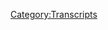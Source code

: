 {{DEFAULTSORT:
    #_TRANSCRIPT_0741:December 2, 2015
}}{{Transcript
    | title         = [[741: December 2, 2015]]
    | caption       = [https://knowledgefight.libsyn.com/741-december-2-2015 Listen to this episode on Libsyn]
    | episodeNumber = [[741: December 2, 2015|741]]
    | length        = 01:26:56
}}

{{MessageBox
    | header     = Warning: Bot Generated Content
    | text       = This transcript was automatically generated by transcription software and likely contains many mistakes and misattributions. Please check the audio for definitive quotes, attribution, and context.
    | image      = N3yvass4myg91.webp
    | imagewidth = 50px
    | id         = warning
}}

{{TranscriptBlock
    | name      = Alex Jones
    | timestamp = 00:00:04.000
    | text      = Red Alert. Red alert. Red alert. Red alert. Red alert. Knowledge five days. Damn, Jordan. I'm sweating. Knowledge party.com It's time to pray. I have great respect for knowledge. Knowledge. I'm sick of them posing as if they're the good guys shank me or the bad guy. Knowledge five Dan and Jordan knowledge five need money? Andy and Andy. You're stopping Andy and Ken handy in Kansas. Bray Andy in Kansas, you're on the airplane. Huge fan. I love your knowledge by now knowledge fight.com
}}

{{TranscriptBlock
    | name      = Dan
    | timestamp = 00:00:59.000
    | text      = Hey, everybody, welcome back. And I will try to sit around worship at the altar of saline and talk just a little bit about Alex Jones. Oh, indeed. We are DM Jordan.
}}

{{TranscriptBlock
    | name      = Jordan
    | timestamp = 00:01:09.000
    | text      = Dan, I have a quick question for you, sir. So what are your bright spot today?
}}

{{TranscriptBlock
    | name      = Dan
    | timestamp = 00:01:13.000
    | text      = My bright spot today Jordan is I went to get a haircut since our last episode looks great. Thank you. It really does. That is not the bright spot. Oh, but it's not bad.
}}

{{TranscriptBlock
    | name      = Jordan
    | timestamp = 00:01:24.000
    | text      = Looking at it. Yeah. My bright spot. I
}}

{{TranscriptBlock
    | name      = Dan
    | timestamp = 00:01:25.000
    | text      = did a pretty good job. Yeah. But after I had gotten the haircut, no, they got to clean up the hair that's on the ground. Right. And so I see this guy. Yeah. And he's sweeping. And then he pulls out one of those caddies, the Duster. The dustbin. Yeah, that's on a little stick. Yeah, you know
}}

{{TranscriptBlock
    | name      = Jordan
    | timestamp = 00:01:43.000
    | text      = what you're talking about?
}}

{{TranscriptBlock
    | name      = Dan
    | timestamp = 00:01:44.000
    | text      = Let's just look at this. This is amazing. I saw that. And I thought to myself, I would love one of those. But you can't have one. Or only for visitors.
}}

{{TranscriptBlock
    | name      = Jordan
    | timestamp = 00:01:55.000
    | text      = I can't tell you how many times I've taught that exact same thing. Yeah, totally. Think of that all the time? Yeah.
}}

{{TranscriptBlock
    | name      = Dan
    | timestamp = 00:02:09.000
    | text      = So for a moment, I was like, yeah, that'd be great. But then I realized like, No, you can't you gotta buy one. Yeah. Oh, I ordered one. It's on the way. And I like because I remember back when I used to work at a movie theater. And you know, like, it was always so much easier to clean the floors at the movie theater than it is at home. And I realized the reason why is it is so awful to bend down with the dustpan and waffle or it's a real hassle to like sweep up a pile and then write out the vacuum and vacuum that right. But you have that dustpan on a stick on the swivel thing. Yeah,
}}

{{TranscriptBlock
    | name      = Jordan
    | timestamp = 00:02:43.000
    | text      = that's the stuff.
}}

{{TranscriptBlock
    | name      = Dan
    | timestamp = 00:02:44.000
    | text      = Yep. So I have breached the universal law that those can only be at businesses. I
}}

{{TranscriptBlock
    | name      = Jordan
    | timestamp = 00:02:52.000
    | text      = do appreciate the idea that I have never once considered one of the I have been bending down like an idiot with one of those triangle. What am I doing? Yeah, it's we have simple machines all over the place. I have a computer. Why do I Why am I using a dustpan?
}}

{{TranscriptBlock
    | name      = Dan
    | timestamp = 00:03:08.000
    | text      = Yeah, we both, you know, have that it? I think that probably a lot of people listening will recognize that they had that exact same thought. These are only allowed businesses. Yeah. I think I'm not well off enough to get a robot. Those, whatever those are called the beep beep boop right around
}}

{{TranscriptBlock
    | name      = Jordan
    | timestamp = 00:03:28.000
    | text      = the beep boop things. Yeah.
}}

{{TranscriptBlock
    | name      = Dan
    | timestamp = 00:03:31.000
    | text      = cleaning robot. Not in the cards, but that's paying on a stick. We can do that. Yeah, that's doable. So what about you? What's your bright spot?
}}

{{TranscriptBlock
    | name      = Jordan
    | timestamp = 00:03:39.000
    | text      = My bright spot is the British game show. Only connect. So it's a like a trivia show. Right? But it's not, you have to know an absurd amount of trivia. But what's interesting about the game is that it's about finding the connections between things. So they'll give you like a clue. And then they'll give you another clue. And then we'll have to figure out what connects all four of these things. So that impulse that so many people have towards making up connections, you know, our brains are wired to find connections even if they aren't there. It can be used for good to find out weird strange things like they might play four songs and you'd be like, Oh, in Greek these all start with an eye like it's that kind of level of Yoda. Yeah, how specific you have to be to combine those things. And it just be like three pop songs. And the only an obscene insane person will be like, well, obviously, you translate the title to Greek. And then if you do that, you can see that all four of these are the same thing.
}}

{{TranscriptBlock
    | name      = Dan
    | timestamp = 00:04:37.000
    | text      = That sounds like a fun show. It's really interesting. I enjoy it. Yeah. Like to fill that hole of contraption Master. Yeah, that's, I've watched all of that. Yeah. Cool. Yeah. Sounds great. It's a great fun. So Jordan today we got an episode to go over. We got some business to take care of. But first I have a question for you. What does Alex Jones Oh my Gotta have in common with Audrey Hepburn in 1953.
}}

{{TranscriptBlock
    | name      = Jordan
    | timestamp = 00:05:04.000
    | text      = I'm gonna go with permanent vacation.
}}

{{TranscriptBlock
    | name      = Dan
    | timestamp = 00:05:06.000
    | text      = He's on a Roman Holiday. That'd be fun. It's not a holiday though.
}}

{{TranscriptBlock
    | name      = Jordan
    | timestamp = 00:05:13.000
    | text      = Well, I was either gonna say that or Breakfast at Tiffany's. So
}}

{{TranscriptBlock
    | name      = Dan
    | timestamp = 00:05:16.000
    | text      = he was probably having breakfast somewhere. Yeah. But yeah, he's on vacation. Much like Jim Jarmusch in 1980. But actually he was that one. Yeah. In privately
}}

{{TranscriptBlock
    | name      = Jordan
    | timestamp = 00:05:28.000
    | text      = Yeah. Or Chevy Chase. 1980s. Somewhere around there.
}}

{{TranscriptBlock
    | name      = Dan
    | timestamp = 00:05:32.000
    | text      = So family vacation got it. National lamp. Yeah. Well,
}}

{{TranscriptBlock
    | name      = Jordan
    | timestamp = 00:05:35.000
    | text      = I assume he's taking his family,
}}

{{TranscriptBlock
    | name      = Dan
    | timestamp = 00:05:37.000
    | text      = baby. That's actually a good point. are lawyers part of your family? Because he's in hiding? I think that there's something infinitely frustrating about Alex not being on air. But I actually think it's the best thing for him and I don't. Big, big picture and for the world, I think it's exactly what needs to happen. Yeah, it's great. He clearly could not stop himself from further defaming people involved in the Sandy Hook lawsuit, saying that man, maybe Sandy Hook was fake could not stop himself from doing that at all. Yep. He clearly has a lot of business he needs to take care of with his lawyers visa vie. The cases that have already happened, the the illusions about the appeal, right, the bankruptcy process, all of this stuff clearly requires a ton of attention. And he's only going to make things worse for himself if he's on air. So, I mean, he doesn't have a deep bench. There's not a lot of people that can fill in, you can clearly see the drop off in viewership on bamdad video. The episodes were Oh, and toasting. Oh, Alex. Yeah, it's unfortunate. There are some some knocks that are going to come. They know it is what needs to happen. Probably
}}

{{TranscriptBlock
    | name      = Jordan
    | timestamp = 00:06:46.000
    | text      = this is when you need a big name signing, you know, this is like when Alex needs to go out and get a get, you know, like, he can't get a star but get somebody on the rise that has some of that, um, you know, some of that judge, because Oh, it's not going to
}}

{{TranscriptBlock
    | name      = Dan
    | timestamp = 00:07:01.000
    | text      = do here's actually I think probably where you regret not paying Roger Stone during the downtime.
}}

{{TranscriptBlock
    | name      = Jordan
    | timestamp = 00:07:07.000
    | text      = That's a good you know what I mean? That's a good point. He's
}}

{{TranscriptBlock
    | name      = Dan
    | timestamp = 00:07:09.000
    | text      = gone on to like Frank speech. And I think he last I heard I believe he's streaming on Nick Fuentes, his platform cozy Damn. Yeah. And so on is the devil, but stone could be the type of person that you maybe get to fill in here. Right. Maybe he has enough cachet. Right. But yeah, I think Alex didn't do enough maintenance of their relationship. And now he's gone off to other places as his primary.
}}

{{TranscriptBlock
    | name      = Jordan
    | timestamp = 00:07:34.000
    | text      = Yeah. But well, here's what I'm pitching you. Here's what we'll do. Okay. If I'm Alex, I'm throwing I'm throwing to the four winds. And I'm saying, I will open the pocket book for a stone botanic two man show every day. Three hours stone. Steve, getting it done?
}}

{{TranscriptBlock
    | name      = Dan
    | timestamp = 00:07:55.000
    | text      = I would actually. I mean, look, this couldn't take the place of the Alex show. I like your course. No, absolutely. I think that a good show would be Norman Barnes. But only if they actively and openly hate each other as much as they apparently did. That would be good. Like if it was just the two of them yelling at each other. Yeah, I think that could be fun.
}}

{{TranscriptBlock
    | name      = Jordan
    | timestamp = 00:08:13.000
    | text      = Like, like, oh, like one of those sports argument shows. But it's just the two of them. And it's about their personal lives. Like they're just their grievances towards each other. Yeah,
}}

{{TranscriptBlock
    | name      = Dan
    | timestamp = 00:08:22.000
    | text      = or norm Pattice is comedy workshop. I think it'd be fun. Just talking about jokes is working on
}}

{{TranscriptBlock
    | name      = Jordan
    | timestamp = 00:08:29.000
    | text      = that actually could be fun. You've been
}}

{{TranscriptBlock
    | name      = Dan
    | timestamp = 00:08:32.000
    | text      = tweeting a lot about Kanye lately. Oh, my guy and I can't I can barely fight the urge to write like, oh should have got woken up, just tweet at him. But I can't engage. But it's no perfect
}}

{{TranscriptBlock
    | name      = Jordan
    | timestamp = 00:08:47.000
    | text      = time. Woke insurance would be the moment where woke insurance would have come in handy. Not doing a call back had norm sold. Kanye woke insurance norm would own parlor. That's how big of a claim he's got right
}}

{{TranscriptBlock
    | name      = Dan
    | timestamp = 00:09:03.000
    | text      = now. So yeah, we're in a situation where Alex is still at a studio. We have to find things to do. Excellent. And I found something and we'll get down to business on that. Before that though. Let's say hello to somebody walk. Oh, that's great idea. So first, Melissa. Okay. Thank you so much. You're on our policy won't.
}}

{{TranscriptBlock
    | name      = Alex Jones
    | timestamp = 00:09:20.000
    | text      = I'm a policy wonk. Thank you very much.
}}

{{TranscriptBlock
    | name      = Dan
    | timestamp = 00:09:22.000
    | text      = Next Hunter the party. I'd Husky thank you so much. You are now policy walk.
}}

{{TranscriptBlock
    | name      = Alex Jones
    | timestamp = 00:09:26.000
    | text      = I'm a policy wonk.
}}

{{TranscriptBlock
    | name      = Dan
    | timestamp = 00:09:27.000
    | text      = Thank you very much. Next think team think like as much you are now about to walk. I'm a policy wonk. Thank
}}

{{TranscriptBlock
    | name      = Jordan
    | timestamp = 00:09:34.000
    | text      = you very much.
}}

{{TranscriptBlock
    | name      = Dan
    | timestamp = 00:09:35.000
    | text      = Next, the foundation to repair Alex Jones. His daughter's broken dreams. Thank you so much. You are now policy wonk.
}}

{{TranscriptBlock
    | name      = Alex Jones
    | timestamp = 00:09:41.000
    | text      = I'm a policy wonk, thank
}}

{{TranscriptBlock
    | name      = Dan
    | timestamp = 00:09:42.000
    | text      = you very much for just 30 cents a day you can send someone to a waterpark.
}}

{{TranscriptBlock
    | name      = Jordan
    | timestamp = 00:09:47.000
    | text      = I was gonna say I feel like there's just a an image of an empty pond with no one fishing at any moment. Now.
}}

{{TranscriptBlock
    | name      = Dan
    | timestamp = 00:09:56.000
    | text      = This next person gave me a phonetic spelling, but it doesn't help Let me ask you this. How do you pronounce CHKCHK?
}}

{{TranscriptBlock
    | name      = Jordan
    | timestamp = 00:10:05.000
    | text      = A phonetic, what is the phonetic?
}}

{{TranscriptBlock
    | name      = Dan
    | timestamp = 00:10:14.000
    | text      = I do appreciate ya. That good. Anyway, happy anniversary on each car. Thank you so much. You are now policy wonk.
}}

{{TranscriptBlock
    | name      = Alex Jones
    | timestamp = 00:10:24.000
    | text      = I'm a policy wonk. Thank
}}

{{TranscriptBlock
    | name      = Dan
    | timestamp = 00:10:25.000
    | text      = you very much am Samuel Fisher pleasant surprise time bomb. Thank you so much. You are now policy wonk.
}}

{{TranscriptBlock
    | name      = Alex Jones
    | timestamp = 00:10:31.000
    | text      = I'm a policy wonk, thank
}}

{{TranscriptBlock
    | name      = Jordan
    | timestamp = 00:10:32.000
    | text      = you very much.
}}

{{TranscriptBlock
    | name      = Dan
    | timestamp = 00:10:33.000
    | text      = And we got a technocrat in the mix. Jordan, so thank you so much to Joe from Oregon thinks Jordan and I are fucking amazing. And I accept this well earned compliment. Thank you so much. You are now a technocrat.
}}

{{TranscriptBlock
    | name      = Alex Jones
    | timestamp = 00:10:43.000
    | text      = I'm a policy wonk. Telling you brilliant someone someone sodomized, sent me a bucket of poop daddy sharp. Jar Jar Binks has a Caribbean black action. He's a loser. Little little kitty, baby. I don't want to hate black people. I renounced Jesus Christ. Thank
}}

{{TranscriptBlock
    | name      = Dan
    | timestamp = 00:11:03.000
    | text      = you so much. You sneaky snake.
}}

{{TranscriptBlock
    | name      = Jordan
    | timestamp = 00:11:05.000
    | text      = Yes. Thank you very much compliment
}}

{{TranscriptBlock
    | name      = Dan
    | timestamp = 00:11:06.000
    | text      = myself. Did
}}

{{TranscriptBlock
    | name      = Jordan
    | timestamp = 00:11:07.000
    | text      = Did Did they force us to accept a compliment? I feel like that is one of the ultimate third rails of our show.
}}

{{TranscriptBlock
    | name      = Dan
    | timestamp = 00:11:15.000
    | text      = It's it's conflicting. Yes. Thank you all for saying yes. So Jordan, it's come to my attention. That is oh, we talked a lot about Alex's path towards Trump. Sure. Certainly, we did a number of episodes about it through the 2015 stretch. We've never actually covered Trump's interview on Alex's show.
}}

{{TranscriptBlock
    | name      = Jordan
    | timestamp = 00:11:39.000
    | text      = I believe didn't it wasn't the rationale at the time. Like it really wasn't that interesting.
}}

{{TranscriptBlock
    | name      = Dan
    | timestamp = 00:11:45.000
    | text      = Wasn't as interesting to the path of Oh, yeah. supporting Trump, right. The thesis? Yes. Yes. That and then, at that time, on our show, you had this standing policy of never listening to Trump's voice. And so there was true also a part of it that that was like, I don't know, I don't want to make Jordan listen to this gonna be a lot. Yeah. And so that was something that was never covered. And while we're there now 740. So maybe, you know, as Alex is on vacation, it might be time to look back. I think it's great to take a peek at this. I will say I turned off this episode. At a certain point. That's fair. And that is because there's a bit of bullshit. There's the Trump interview. There's some other bullshit. Yeah. And then Alex is like, I'm going to interview Lord Monckton, and I say it's click No, thanks. Yeah, no, thank you. I'm not really all that interested in that weirdo. Yeah. I mean, it's just gonna be like, Oh, climate change isn't real. Look at me. I'm weird. Yeah,
}}

{{TranscriptBlock
    | name      = Jordan
    | timestamp = 00:12:46.000
    | text      = on the day today that the UN has put out a report being like, remember when we said 2030, it's now tomorrow. 30. Faster. I don't want to hear somebody deny climate change.
}}

{{TranscriptBlock
    | name      = Dan
    | timestamp = 00:12:59.000
    | text      = You know how we said 2030 That was actually military time.
}}

{{TranscriptBlock
    | name      = Jordan
    | timestamp = 00:13:03.000
    | text      = 32 Nights.
}}

{{TranscriptBlock
    | name      = Dan
    | timestamp = 00:13:06.000
    | text      = So yeah, Lord Monckton, good. Go parachute back into a UN conference for publicity scan the fuck out of here. But we are gonna take a little bit of time to look at this episode. So one of the things that's really fun, is that at the beginning of the episode, Alex will not say who the guest is. Okay. All right. And he really prepared for this.
}}

{{TranscriptBlock
    | name      = Alex Jones
    | timestamp = 00:13:29.000
    | text      = And I don't normally spend three hours writing questions like I did last night. Last week, this interview was supposedly happening today, but as it neared, and as we talked to his people, and as all they got set up, got pretty excited that I'm gonna let the Drudge Report tell folks in about 15 minutes who's coming on the show. Now the thing is Skype testing on the road is always a hassle. So that's going on right now as we speak with them. So I'd rather be in there monkeying around with that to make sure it all happens because the bigger the interview, the more Gremlins snack foods tend to get in the way but that's not something I'm particularly worried about here today. This will be an important interview, not just for this broadcast, the liberty movement, but the questions that will be asked are going to be very, very important and we'll definitely have an effect on a lot of things happening on the planet.
}}

{{TranscriptBlock
    | name      = Dan
    | timestamp = 00:14:22.000
    | text      = Gremlins snack foods.
}}

{{TranscriptBlock
    | name      = Jordan
    | timestamp = 00:14:24.000
    | text      = You don't want any Gremlin snack foods.
}}

{{TranscriptBlock
    | name      = Dan
    | timestamp = 00:14:26.000
    | text      = No, certainly not now by you so much worse than a regular snack.
}}

{{TranscriptBlock
    | name      = Jordan
    | timestamp = 00:14:29.000
    | text      = Yeah, you do want Gremlins to snap Foos. That's slightly funnier.
}}

{{TranscriptBlock
    | name      = Dan
    | timestamp = 00:14:33.000
    | text      = You want the Gremlins to commit snafu? Yes, they want they want you want their situation. Yeah, yeah, that was normal. Right? We all fucked
}}

{{TranscriptBlock
    | name      = Jordan
    | timestamp = 00:14:42.000
    | text      = Yeah, they need to become like spiders, right? Yeah.
}}

{{TranscriptBlock
    | name      = Dan
    | timestamp = 00:14:46.000
    | text      = Um, so he's not saying who the interviewer is. But it's big. We know. Yeah. And Alex knows. Of course,
}}

{{TranscriptBlock
    | name      = Jordan
    | timestamp = 00:14:54.000
    | text      = he spent so much time preparing boys three hours
}}

{{TranscriptBlock
    | name      = Dan
    | timestamp = 00:14:57.000
    | text      = preparing
}}

{{TranscriptBlock
    | name      = Jordan
    | timestamp = 00:14:58.000
    | text      = what could you what what Could you possibly think of in terms of questions for Donald Trump in an hour that you wouldn't have in three hours? Do you know what I'm saying?
}}

{{TranscriptBlock
    | name      = Dan
    | timestamp = 00:15:08.000
    | text      = does not know what any preparation No. But here's where things get a little bit shady. Pretty quick. As it turns out, all or at least almost all of the headlines that Alex covers in the lead up to before the interview happens are about how great Trump of course they are. So here course there is one of them. Okay, Trump was
}}

{{TranscriptBlock
    | name      = Alex Jones
    | timestamp = 00:15:33.000
    | text      = right video describes how Jersey City Muslims held pre planned 911 A rooftop celebrations. I remember this at the time. So actually had the crew go dig around. We found a Washington Post about at first Trump tweeted it last weekend.
}}

{{TranscriptBlock
    | name      = Dan
    | timestamp = 00:15:48.000
    | text      = So the Trump has not vindicated on this, but we'll get to that a little bit later. But yeah, that's one of the big news items. Jared, this is being presented a without the context of Trump will be on later this is just the news. Oh my God, that's to be in the news.
}}

{{TranscriptBlock
    | name      = Jordan
    | timestamp = 00:16:02.000
    | text      = That is that is almost like a winking easter egg type thing, while at the same time being so sycophantic that it is, it's like, it hurts like it hurts my heart.
}}

{{TranscriptBlock
    | name      = Dan
    | timestamp = 00:16:13.000
    | text      = And it's not it's not the only headline Trump, Trump was.
}}

{{TranscriptBlock
    | name      = Alex Jones
    | timestamp = 00:16:17.000
    | text      = Donald Trump dares to say that Turkey looks like they're on the side of ISIS. Well, it's been proven.
}}

{{TranscriptBlock
    | name      = Dan
    | timestamp = 00:16:23.000
    | text      = Okay. Well, here's another headline. All right, Turkeys working with ISIS. Trump is proving that
}}

{{TranscriptBlock
    | name      = Jordan
    | timestamp = 00:16:27.000
    | text      = Trump was right. And Trump is right. In case you were wondering, Trump is right about everything. Ah, yeah.
}}

{{TranscriptBlock
    | name      = Dan
    | timestamp = 00:16:33.000
    | text      = So we got we got a show. Quite a setup. Yeah, you know, we've got Trump is going to be coming on, although, you know, this isn't going to be isn't
}}

{{TranscriptBlock
    | name      = Jordan
    | timestamp = 00:16:42.000
    | text      = a big guest. Sure. The DD door, metaphorically speaking is on watch is what we're saying right here. Yeah.
}}

{{TranscriptBlock
    | name      = Dan
    | timestamp = 00:16:51.000
    | text      = And David Knight gonna be hosting the fourth hour, you better believe he's going to be talking about this interview. Yeah, on the fourth hour, absolutely. We got to tease the fourth hour that we'll be talking about the interview that we're about to do. That's too crazy. David knight will
}}

{{TranscriptBlock
    | name      = Alex Jones
    | timestamp = 00:17:05.000
    | text      = be hosting in the fourth hour today. And I will assure you he will be talking about the guests we have joining us in about 17 minutes from now that will be the fourth hour we will be repairing parts of the interview. And obviously covering news coverage of the interview that is coming up and at the start of the next segment, I will tell you, Well, I will direct you to drudge report.com here in the next six, seven minutes with a link that will take him the audio and video feed where you can obviously see and hear that interview and share that link with friends and family. So they can tune in and hear what's talked about because it's not just going to be a big interview. Because this person's basically the biggest interview you can get in the world right now. It's because this individual will be on this show. And so it's like a chemistry set. You add those two ingredients together. It's called explosive. And the individual coming on knows full well. That's why this has been done.
}}

{{TranscriptBlock
    | name      = Dan
    | timestamp = 00:18:08.000
    | text      = So we're doing this to be explosive. Cool, but also this is preemptively. Offensively, navel gazing. Yeah. Like, we haven't done the interview yet. Right. But holy shit. Will we be covering the people responding to the interview that we're about to do?
}}

{{TranscriptBlock
    | name      = Jordan
    | timestamp = 00:18:25.000
    | text      = Yeah, you know, I mean, I feel like what we're listening to would if it weren't Trump be so foolish shit. You know, like, Fine, I guess. Stop your window, pull the windows down. Tell everybody to turn it down. Infowars get on right there.
}}

{{TranscriptBlock
    | name      = Dan
    | timestamp = 00:18:42.000
    | text      = Alex has certainly done that in lesser context, of course.
}}

{{TranscriptBlock
    | name      = Jordan
    | timestamp = 00:18:44.000
    | text      = But because this is Trump, I think what it is so very clear how these two know how to game the media for their own. I mean, it's just so obvious. Well, to the point. I mean, it's crazy. It's obvious and crass. But I mean, to the point where Alex is already got the headlines written that they're going to write, you know, like, this is one of those few moments where Trump and Alex both were like, if we're gonna do this, and then you write the headlines before they're they're dropped. They're going to be what you think they're going to be yeah, there's
}}

{{TranscriptBlock
    | name      = Dan
    | timestamp = 00:19:19.000
    | text      = a media savviness to it that they're clearly indicating awareness. Yeah.
}}

{{TranscriptBlock
    | name      = Jordan
    | timestamp = 00:19:24.000
    | text      = Yeah.
}}

{{TranscriptBlock
    | name      = Dan
    | timestamp = 00:19:25.000
    | text      = Like, I I'm fascinated by the way that Alex seems to be reassuring the audience that they will cover the coverage, their own it's yeah, it's we Yeah, no shit. Yeah, we're not gonna come away. That's why you're doing. But also, shouldn't we be more interested in the interview itself, as opposed to David Knight covering the backlash to the interview?
}}

{{TranscriptBlock
    | name      = Jordan
    | timestamp = 00:19:51.000
    | text      = I think I think it would be a situation where if if that was the interview happening on nine 11 David knight would still cover the interview and not Well, it
}}

{{TranscriptBlock
    | name      = Dan
    | timestamp = 00:20:05.000
    | text      = seems like they have equal measure. Right to the interview itself and how people are gonna respond to the interview. Yeah. And prior to the interview happening, that's a strange way to be entering things.
}}

{{TranscriptBlock
    | name      = Jordan
    | timestamp = 00:20:17.000
    | text      = Yeah. But it is. It is so clear, though, that they're like, no one cares what we say. This is not about we're going to say something of any value, that what's real is your on this show. And by doing that, we know what's going to happen. People
}}

{{TranscriptBlock
    | name      = Dan
    | timestamp = 00:20:34.000
    | text      = are going to respond, and it's going to be explosive. Exactly. Yeah. So Trump's ahead in the polls. And also all these headlines, like I said, all just Trump headlines.
}}

{{TranscriptBlock
    | name      = Alex Jones
    | timestamp = 00:20:44.000
    | text      = Well, there's a headline at drudge report.com. Here, TV viewer radio report.com 60 days to Iowa, Trump dominates in every major poll, despite the fact that we're seeing push polls, and headlines saying, Trump's lead drops, we just keep hearing that for the last few months. This is a clear attempt to drive down his poll numbers. And that's why he keeps surging in the polls.
}}

{{TranscriptBlock
    | name      = Dan
    | timestamp = 00:21:13.000
    | text      = This is maybe sketchy. When you know that Trump is about to come on the show. And you're not disclosing that while you cover this as news. Yeah, yeah, that seems like a full disclosure kind of thing. You need to write the I don't know, I find this to be a little weird. If we
}}

{{TranscriptBlock
    | name      = Jordan
    | timestamp = 00:21:31.000
    | text      = were talking about a real news show. If they were to do this, it would be disgraceful.
}}

{{TranscriptBlock
    | name      = Dan
    | timestamp = 00:21:37.000
    | text      = Well, they might not have to mention like a also this person's coming up. But yeah, I think that the interview would be advertised. So everyone tuning in, would know that the person was going to be on the show, right? Because otherwise, this feels like apropos of nothing. Here's all these great Trump headlines. But
}}

{{TranscriptBlock
    | name      = Jordan
    | timestamp = 00:21:53.000
    | text      = that's, that's what's so clear about it, though, is again, they know that nothing about what they say is going to have it. What do we have to say, we don't have words that make sense to each other. We're just gonna go back at each other. And then what's important, though, is that people are going to say stuff about it,
}}

{{TranscriptBlock
    | name      = Dan
    | timestamp = 00:22:11.000
    | text      = there is a little bit less bad than you think probably interesting. Well, I think that we have a 2022 understanding of Trump and his communication. And it is really bizarre to like, see this in 2015? Like, he does communicate a bit more coherently. Interesting. Yeah. Yeah. He's a little bit all over the place. Still, there's a speediness to his like, and some disconnected thoughts on what have you been like, compared to what you see these rallies now? Like? It's a little it's quite different.
}}

{{TranscriptBlock
    | name      = Jordan
    | timestamp = 00:22:39.000
    | text      = You know, being president does take its toll on everybody. Yeah,
}}

{{TranscriptBlock
    | name      = Dan
    | timestamp = 00:22:43.000
    | text      = it manifests in different ways. Yeah. So the news has broken of Alex's interview, he's given the exclusive to the Drudge Report, because, of course, of course.
}}

{{TranscriptBlock
    | name      = Alex Jones
    | timestamp = 00:22:55.000
    | text      = Now, if you go to drudge report.com, right up in the left hand side, right there corner, Trump set for Alex Jones radio developing, and Donald Trump is scheduled to be on with us. We're connecting here in about five minutes at Trump Tower in New York City to be joining us live on air and drudge report.com in the upper left hand corner. Has that link.
}}

{{TranscriptBlock
    | name      = Dan
    | timestamp = 00:23:18.000
    | text      = So yeah, the the news of the interview is as important as the interview Yeah, it's very it's very strange dynamic. Yeah.
}}

{{TranscriptBlock
    | name      = Jordan
    | timestamp = 00:23:26.000
    | text      = Yeah. I mean, but that's that's one of those things where I you if it's so obvious what they want, I feel like the entire media structure has to be like, no, no, you know, everybody has to agree that this this is just we're not going to be treated like this you know, like, because if they're going to exploit you, so obviously they're going to say it on air before you do the thing that they're going to make you do right then fucking you are you're the loser you're the mark
}}

{{TranscriptBlock
    | name      = Dan
    | timestamp = 00:23:59.000
    | text      = but to me that is such a difficult line because like I know what you're saying but at the same time, how do you not bring up that someone who is running for president was on fucking Info Wars? You know, like, how do you not cover that? It's the same thing like for us were like Marjorie Taylor Greene was on with Alex and like they were joking around about how she should run for president. Yeah, it's like oh, this is stupid. It's obviously like, a ploy for attention and what have you break How do you not talk about the very violently rhetorical member of Congress is on Infowars right now with some the original regularity on Infowars Yeah, that is relevant. But yeah, it's it's the how do you talk about this stuff without playing into the game of giving them the attention that they so clearly are desperately seeking? Yes, sprit Lee seek and I'm not sure exactly what you do, but you can do that. Yeah. I don't think that coverage of Alex haven't Trump on necessarily achieved that.
}}

{{TranscriptBlock
    | name      = Jordan
    | timestamp = 00:25:05.000
    | text      = No, no, let's, let's say that as far as the past is concerned, no one's getting off late. You know, like, let's not worry too much about exact a portion. And let's just say that everything that happened over the past, say 10 years, we all need to fix some shit.
}}

{{TranscriptBlock
    | name      = Dan
    | timestamp = 00:25:21.000
    | text      = Some get off lighter than others, but damn, yeah, so Alex introduces Trump and boy, it's a big ask kissy. But if you pay attention, it feels a little bit like the way that Alex can talk about Trump is like, it's really about me. This is about myself. Of course,
}}

{{TranscriptBlock
    | name      = Alex Jones
    | timestamp = 00:25:39.000
    | text      = Donald Trump is our guests, ladies and gentlemen, for the next 30 minutes or so. And obviously, he is a maverick. He's an original, he tells it like it is. doesn't read off teleprompter. In either July. He's self made. This whole media operation that reaches 20 million people a week worldwide, conservatively, self made. That's why I'm so excited. And he joins us from Trump Tower. In New York City. He is the leading 2016 Republican presidential contender. Donald Trump, again, joins us and I got so many questions. But first off, Donald, thank you for joining us.
}}

{{TranscriptBlock
    | name      = Donald Trump
    | timestamp = 00:26:14.000
    | text      = Thank you, Alex. Great, great to be with you.
}}

{{TranscriptBlock
    | name      = Jordan
    | timestamp = 00:26:17.000
    | text      = Great. Yeah, great. All right. It's great stuff.
}}

{{TranscriptBlock
    | name      = Dan
    | timestamp = 00:26:21.000
    | text      = Yeah, there's a the way in to talk about Trump's achievements is like they're also similar to the achievements of me.
}}

{{TranscriptBlock
    | name      = Jordan
    | timestamp = 00:26:27.000
    | text      = There's only one way to say this guy's great. I'm great. And this
}}

{{TranscriptBlock
    | name      = Dan
    | timestamp = 00:26:32.000
    | text      = is why I'm excited to talk to him because he reminds me of me.
}}

{{TranscriptBlock
    | name      = Jordan
    | timestamp = 00:26:36.000
    | text      = He's like an old me. I doesn't talk
}}

{{TranscriptBlock
    | name      = Dan
    | timestamp = 00:26:39.000
    | text      = to teleprompters. Neither do I. Not really, not really, again. Not really. Yeah, we both pretend to be self made. And we both talk a lot of shit. We're both
}}

{{TranscriptBlock
    | name      = Jordan
    | timestamp = 00:26:49.000
    | text      = malignant narcissists.
}}

{{TranscriptBlock
    | name      = Dan
    | timestamp = 00:26:51.000
    | text      = It's fun. Yeah. So we get to into this interview by talking about the ways in which Trump was vindicated. And of course, we talked about the celebrations of 911. Sure, and this comes up, and that's just all load of shit.
}}

{{TranscriptBlock
    | name      = Donald Trump
    | timestamp = 00:27:06.000
    | text      = So I know what happened. And I held my line, and people wanted me to apologize. And we can't do that people like you. And I can't do that so easily. Now we can do it. If we're wrong, Alex, you apologize. I apologize if I was wrong, but they were celebrating and they were celebrating the fall of the World Trade Center. I think that's disgraceful. It is, and
}}

{{TranscriptBlock
    | name      = Alex Jones
    | timestamp = 00:27:25.000
    | text      = that same week, you were reporting on that fact. We had two different international football games, soccer games, with the Turkish bands and others during the moment of silence for the dead people in Paris, chanting Allah Akbar and booing. So did that not happen too?
}}

{{TranscriptBlock
    | name      = Donald Trump
    | timestamp = 00:27:42.000
    | text      = Well, that happened. And everybody saw it. That was a week ago. And the players were out on the field and they couldn't believe it. They were embarrassed. They didn't know what to do the coach and the managers. They all apologized, but it happened look when we have to deal with reality. And you know, it all started because they said we need surveillance. We need proper surveillance. We have people that truly are evil, and they're coming from someplace and you know, sort of where they're coming from at least the vicinity. And I said we need proper surveillance, whether it's a mosque or anyplace else, we have to be surveilled. And we have to see what's coming at us.
}}

{{TranscriptBlock
    | name      = Dan
    | timestamp = 00:28:14.000
    | text      = Trump was not vindicated in his claims and people booing at a soccer game or saying Allahu Akbar has nothing to do with the claims that he made. So leave that aside. That's a basically inexplicable, quarter inexplicable. And if you want to say like, during a moment of silence, people shouldn't yell anything. Yeah. And that's fine, but you're making it a little bit targeted here a little bit. So what happened was the Trump said something completely inaccurate. And then instead of admitting that he was wrong, he pretended he'd made a completely different claim altogether. He initially said, quote, I watched when the World Trade Center came tumbling down. And I watched in Jersey City, New Jersey, where 1000s and 1000s of people were cheering as the building was coming down. 1000s of people were cheering so something's going on. We've got to find out what it is. a Washington Post article from around 911 does mention unverified claims of small amounts of people allegedly celebrating on a rooftop, but there's no video evidence of this ever happening. Reporters have estimated that it was maybe six to 12 Teenagers quote, but even that is doubtful. So that could be what he's talking about. But he said he saw a video. Anyway, at this point when Alex is interviewing him, the goalposts have completely moved. And now Trump is declaring that he was correct because someone found video of Palestinian celebrating in the occupied West Bank. This is not what Trump had claimed, and what people were saying he was making up. This is the state of things at this point, and Trump is not at all vindicated. Also, Alex should be really against Trump's idea of surveilling mosques. That seems wildly against Alex's principles about freedom of religion and the Fourth Amendment, but I guess he doesn't really care about those things too much when the group being targeted to someone other than himself. And you have Trump essentially arguing for increased surveillance in a way that Alex would decry. Is tyranny in any other context? And instead of giving any pushback, he's just right along with Trump in it, and that's not not, he should have stayed up for hours preparing his questions and maybe stealing his resolve to be able to push back in this setting.
}}

{{TranscriptBlock
    | name      = Jordan
    | timestamp = 00:30:18.000
    | text      = You know, it like whenever I hear Trump speak, I feel like, what I'm what I'm experiencing is like a test for a time traveler. Like, here's what happened, okay, a time traveler went back in time, and saw Trump talk. And they was like, well, there's no reason to worry about this asshole, this guy is clearly not going to cause problems. He's just a moron that everybody will be able to see through such clear bullshit, everyone can see through clear bullshit. It's transparent. Right? But then he goes back to the future. And it turns out, Trump did everything they did, should they let it stay as a training exercise for all future time traveling to suspension? So they're like, listen, here's what you think you think this guy can't hurt you? They can.
}}

{{TranscriptBlock
    | name      = Dan
    | timestamp = 00:31:06.000
    | text      = That's why we travel, fuck these time travel. What are they doing?
}}

{{TranscriptBlock
    | name      = Jordan
    | timestamp = 00:31:10.000
    | text      = I don't know, I didn't start the agency bad.
}}

{{TranscriptBlock
    | name      = Dan
    | timestamp = 00:31:14.000
    | text      = They need to go back in time and fix. Right, solve this training exercise.
}}

{{TranscriptBlock
    | name      = Jordan
    | timestamp = 00:31:18.000
    | text      = Big, but then they'd have to make another training exercise. That's the problem with walking around with time. No.
}}

{{TranscriptBlock
    | name      = Dan
    | timestamp = 00:31:25.000
    | text      = So what do you think Trump thinks the number one problem is? Oh, my God,
}}

{{TranscriptBlock
    | name      = Jordan
    | timestamp = 00:31:30.000
    | text      = I beat you. It's got to be in immigration or borders or
}}

{{TranscriptBlock
    | name      = Dan
    | timestamp = 00:31:33.000
    | text      = something? Yeah, it's related to that. Yeah. But it's essentially, that non white people, Muslims want to blow up cities.
}}

{{TranscriptBlock
    | name      = Donald Trump
    | timestamp = 00:31:40.000
    | text      = You know, when you look at what's going on, you have a president that doesn't even want to talk about, you know, the radical Muslim stuff. He doesn't want to mention the word. He doesn't want to say it. But you look at what's happening, where we have a president that's over there celebrating global warming and trying to get everybody excited about global warming. Like that's our number one problem. He considers that to be our number one problem. And our number one problem is what's going on with it went to blow up our cities and they want to blow up our country. That's our number one problem.
}}

{{TranscriptBlock
    | name      = Alex Jones
    | timestamp = 00:32:09.000
    | text      = And then our number two problem is crippled America, your number one New York Times bestseller and talk about that in a few minutes.
}}

{{TranscriptBlock
    | name      = Dan
    | timestamp = 00:32:14.000
    | text      = Wait, his book is our number one probably what just happened?
}}

{{TranscriptBlock
    | name      = Jordan
    | timestamp = 00:32:17.000
    | text      = What the fuck just happened there?
}}

{{TranscriptBlock
    | name      = Dan
    | timestamp = 00:32:19.000
    | text      = Well, I've brought this up before and that is that like this appearance on Alex's show has to also be understood through the prism of Trump was on book sale. Yeah, of course campaign at this time, right. And so this is also a promotional stop for him to push his book. Sure. And so Alex does do his job at a certain rate, a number of times where he brings up the book in order to try and sell it
}}

{{TranscriptBlock
    | name      = Jordan
    | timestamp = 00:32:45.000
    | text      = right. But I'm standing on the sidewalk and a Segway just slammed into me and knocked me to the ground. And then I'm in the middle of the street. That's what just happened there.
}}

{{TranscriptBlock
    | name      = Dan
    | timestamp = 00:32:53.000
    | text      = I pride myself on segways I sometimes do some pretty good work for I've given you many accomplished not all of them land. There are some that are the you know, true. No one's perfect. But she
}}

{{TranscriptBlock
    | name      = Jordan
    | timestamp = 00:33:05.000
    | text      = said the number two
}}

{{TranscriptBlock
    | name      = Dan
    | timestamp = 00:33:07.000
    | text      = was unfortunate. the phrasing of that there is that? Yeah, I don't think the alleged plans of Muslims to blow up our country is the number one problem and two problem is
}}

{{TranscriptBlock
    | name      = Jordan
    | timestamp = 00:33:20.000
    | text      = your book is shit. That's the number two problem. Trump Yeah.
}}

{{TranscriptBlock
    | name      = Dan
    | timestamp = 00:33:25.000
    | text      = So yeah, Trump. He wrote another book too, though. Oh, I'm sure he did. So many books. Yeah, depend. And this one, this should also infuriate Alex.
}}

{{TranscriptBlock
    | name      = Donald Trump
    | timestamp = 00:33:36.000
    | text      = Well, I was right about that. I was right in saying and a book that I wrote, you covered it really nicely. I appreciate it. But I've wrote a very political book years ago in the year 2000, the America we deserve. And I said that book that we better be careful with this guy named Osama bin Laden. I mean, I really study this stuff. I really find it very interesting. And even though I'm a businessman, I find it I've always had, I always had been involved in politics, I said, we better be careful with Osama bin Laden, there's a guy named Osama bin Laden, nobody really knew who he was. But he was nasty. He was saying really nasty things about our country and what he wants to do to it. And I wrote the book, 2002 years before the World Trade Center came down, I talked about Osama bin Laden, you better take him out, he's gonna grow under a rock, you better take them out. And now people are seeing that the same, you know, Trump predicted Osama bin Laden, which actually is true. And then two years later, a year and a half later, he knocked down the World Trade Center. And I talked about terrorism and that that was before terrorism, as we know it today. I said, We'd better be careful, that's gonna happen. It's gonna be a big thing. And it certainly is a big thing. So
}}

{{TranscriptBlock
    | name      = Dan
    | timestamp = 00:34:37.000
    | text      = naturally, this is all bullshit. Bin Laden was a well known quantity. By the time Trump put out this book in January 2000, mostly because he was an international terrorism leader and he bombed the World Trade Center in 1993. Why is
}}

{{TranscriptBlock
    | name      = Jordan
    | timestamp = 00:34:50.000
    | text      = it that everyone just pretends that he hadn't already bombed the same place?
}}

{{TranscriptBlock
    | name      = Dan
    | timestamp = 00:34:55.000
    | text      = Trump's claim that he was a little known figure is absurd. It is insane. Oh, also factcheck reviewed Trump's book and he didn't say any of this shit. And this is the only mention he makes of bin Laden in the entire book. Quote, instead of one looming crisis hanging over us, we face a bewildering series of smaller crises, Flashpoint standoffs, and hotspots. We're not playing the chess game to end all chess games anymore. We're playing tournament chess, one master against many rivals. One day, we're all assuming that Iraq is under control. The UN inspectors have done their work, everything's fine, not to worry. The next day the bombings begin. One day we're told that shadowy figure with no fixed address named Osama bin Laden is public enemy number one and the US jet fighters lay waste to his camp and Afghanistan, he escapes back under some rock and a few new cycles later, it's on to a new enemy and a new crisis that does his mention of zampa. aids may be lying about the context in this interview,
}}

{{TranscriptBlock
    | name      = Jordan
    | timestamp = 00:35:53.000
    | text      = I don't I don't understand fundamentally, how a human being could listen to someone as insane as Trump say, if people had listened to me, we would have stopped 911 and not go, Oh, that guy's insane. Ah, how I don't get it. I just don't understand any way that you could listen to that man say that he could have stopped 911 If everybody just listened to him and think, Oh, that's not an insane person that needs to go away for a long time.
}}

{{TranscriptBlock
    | name      = Dan
    | timestamp = 00:36:23.000
    | text      = Spoiler alert, Ted Nugent is on later. And maybe did he predict 911 But maybe he implies that he could have stopped.
}}

{{TranscriptBlock
    | name      = Jordan
    | timestamp = 00:36:32.000
    | text      = There we go. There we go. Okay. All right.
}}

{{TranscriptBlock
    | name      = Dan
    | timestamp = 00:36:35.000
    | text      = Yeah, these guys all sudden, man. So there's another problem here. Beyond Trump just being full of shit about his book. Alex should strongly disagree with Trump's prediction. Alex doesn't think that bin Laden was the mastermind of 911. And if anything, Trump making this kind of prediction should be evidence that he was in on the attempt to set up Bin Laden as the villain after the globalists did 911. Of course, none of this is addressed. And Trump's ridiculous claim that nobody really knew bin Laden was in 2000 goes on challenge because Alex isn't in the business of actually engaging with anything that Trump says, and how it's clearly contradictory to his pretend worldview.
}}

{{TranscriptBlock
    | name      = Jordan
    | timestamp = 00:37:11.000
    | text      = I mean, the amount of time that I have spent, like not understanding why we don't continuously talk about how Bin Laden hit the World Trade Centers twice, like, that is the ultimate return to the scene of the crime situation. Do you know what I'm saying? Like, it doesn't get more the guy bombed at once? And it was like, oh, not enough. Like, you know, it's it doesn't get more than that. And yet people are still like, 911. All the time. Any terrorism has ever happened. Right? You know, well, like what are we doing here? Sure.
}}

{{TranscriptBlock
    | name      = Dan
    | timestamp = 00:37:47.000
    | text      = Sure. And I think it's important as part of the contextualize of of the story. And it also undercuts a lot of this, like, how could How could anybody have possibly even talked about in law? No way. Yeah, right. But but the reality is, though, to what it is exploiting is that it is fair enough to say that prior to 911, Osama bin Laden wasn't necessarily a name that was on everybody's tongue. Sure. It wasn't somebody who was a household name that everybody was talking about. Yeah. But it's like that's the exploit exploiting of that to claim that no one knew who he was, or he was like, an obscure figure is just ridiculous, right? Yeah, that's, that's, it's a fun game. Yep. So Alex brings up that Trump knows Putin.
}}

{{TranscriptBlock
    | name      = Jordan
    | timestamp = 00:38:35.000
    | text      = Sure. This is good news to now in 2022. Sure, yeah.
}}

{{TranscriptBlock
    | name      = Dan
    | timestamp = 00:38:40.000
    | text      = It's not really well explored. But there is something that that does, it is probably a large part of the interview that I didn't cut as many clips of and that is the Trump wants to take the fucking oil from the Middle East. And failing that he wants to bomb the oil fields. So people that he doesn't like can't make money off. So that that is touched on. That's real politic, you know.
}}

{{TranscriptBlock
    | name      = Donald Trump
    | timestamp = 00:39:04.000
    | text      = Two years ago, Alex, that's the only problem.
}}

{{TranscriptBlock
    | name      = Alex Jones
    | timestamp = 00:39:06.000
    | text      = Trump joins us live. Can you speak to as president? What your relationship with me with foreign leaders and what you know about Vladimir Putin, because all I know is why are we starting a fight with Russia when they're not doing anything to us?
}}

{{TranscriptBlock
    | name      = Donald Trump
    | timestamp = 00:39:19.000
    | text      = Right, well, number one, and just to finish on the elbow, I say hit the elbow, we should keep the oil. In other words, we should keep we'll get ExxonMobil they'll go in we'll get other of our oil companies. We'll get some of the great oil companies. We believe that we should keep to you know the old days to the victor belong the spoils, right. We don't have that we go in we fight a war and we leave we get nothing except we get debt. And we get deficit. That's all we get. I think I get along great with baseball. I mean, I will probably get along well with him. And if I don't somebody else will and who knows. You know, he's a difficult one. He's company smart. I was on the show. 60 minutes with him recently. Not together. I mean, we they did him and they profiled me at the same show, which was we were stablemates, right, but I think I'd get on I'm very well with him, I think and to find
}}

{{TranscriptBlock
    | name      = Dan
    | timestamp = 00:40:02.000
    | text      = that he's a tough cookie, but she'll probably get along with him or someone else will, man. Yeah. And I think that's a non answer answer. It seems more important than Trump, you know, really was at that time obsessed with the idea of pillage. Yeah. Yeah. Or of country's riches.
}}

{{TranscriptBlock
    | name      = Jordan
    | timestamp = 00:40:20.000
    | text      = Yeah. Yeah, that's, that's a real, that's a real like, oh, you're a small boy, you're very small boy. If you think that Viking times are the pinnacle of civilization,
}}

{{TranscriptBlock
    | name      = Dan
    | timestamp = 00:40:31.000
    | text      = well to like the the premise of the Iraq War, ostensibly, is that like, you know, you had this tyrant who was in power. Yeah. And so we're helping overthrow this tyrant in order to bring a democratic state into existence radically and remove a threat to regional neighbors and world stability as a whole turkey airily. That mission is not served by stealing all of their resources. Right? That seems like something else. It seems counter to the stated idea.
}}

{{TranscriptBlock
    | name      = Jordan
    | timestamp = 00:41:05.000
    | text      = Yeah. I mean, he might as well be like, what I'd like to do is turn the region into glass, and then we will all have somewhere to I escaped,
}}

{{TranscriptBlock
    | name      = Dan
    | timestamp = 00:41:14.000
    | text      = it would really serve the people who were trying to free from this dictatorship if we took their oil.
}}

{{TranscriptBlock
    | name      = Jordan
    | timestamp = 00:41:22.000
    | text      = Yeah. It is very much like you understand that the, what are you going to do turn Iraq into the 51st? State? You're like, that's what we're gonna do? Well, you're
}}

{{TranscriptBlock
    | name      = Dan
    | timestamp = 00:41:32.000
    | text      = belying and revealing your real lack of concern for the actual people, of course, of the region. Yeah. And that's a little too obvious. There's
}}

{{TranscriptBlock
    | name      = Jordan
    | timestamp = 00:41:40.000
    | text      = no after for this plan. There's only they're all dead. Yeah.
}}

{{TranscriptBlock
    | name      = Dan
    | timestamp = 00:41:45.000
    | text      = So Alex has some interesting points here. One is that he believes that Trump is a manifestation of this war that's going on behind the scenes, which is the counter counter coup share that Steve Puranic had been talking about at this time, right, which is very reminiscent of proto Q. Q anon ideas that were going around, even before the creation of that whole thing. Yeah, whatever it was, and so Alex expresses this, that Trump is like, you know, these people behind the scenes, the good people in government have brought him in to do this mission. But there's another preoccupation. So Trump is preoccupied with stealing oil, and is preoccupied with, please reassure me that you're not fucking around. Right. Right. Please just tell me that you're not going to Ross Perot this thing? Yeah. And there's, you know, a little bit of dodging of questions.
}}

{{TranscriptBlock
    | name      = Alex Jones
    | timestamp = 00:42:41.000
    | text      = And I've talked to not just high level folks that have been in government that are on your team. But separately, people in government currently that say there's an internal war going on, and that you're a manifestation of that. I don't wanna get anything inside baseball with you. But are you really inside baseball? I know now from top people that you actually are for real. And you understand you're in danger. And you understand what you're doing is epic is George Washington level. And you understand that office? I want to tell you right now, can you speak about the war for the soul of this country, this happening right now and really tell people what's happening and commit to people that you won't Ross Perot under death threats and stepped down when you're in the lead? Two months from the election?
}}

{{TranscriptBlock
    | name      = Donald Trump
    | timestamp = 00:43:23.000
    | text      = Okay, so let me just tell you, Alex, as you know, I'm leading in every poll nationally, in every poll state, I'm leading in Iowa, New Hampshire, South Carolina, the SEC, Texas, I'm leading in Texas, which I love. I love Texas, you know, we were there. Mark Cuban called up he said, Do you want to use the read, I use that we filled it up in three or four days, 20,000 people in Mobile, Alabama, we had 35,000 people we had 20,000 in Oklahoma. I'm so into this, and I'm not into her, you know, I could do other things that I would enjoy doing. To be honest, when you're doing a dangerous mission, we
}}

{{TranscriptBlock
    | name      = Alex Jones
    | timestamp = 00:43:54.000
    | text      = understand that. It's not
}}

{{TranscriptBlock
    | name      = Donald Trump
    | timestamp = 00:43:55.000
    | text      = an easy thing. But the key is Make America Great Again, we can make America great again. But if you have to suffer through for more, or eight more years of what's gone on in the past, and you know what's going on, just we're being eaten away. It's just eat, it's eating away at our country. And we can make, in my opinion, we can make America greater than ever before. But we have to get going it has to happen. We have to get going. And you know, when you look at the vision, I said, Iraq, you agreed with me on Iraq, I said, hit the oil. I said a lot of things that turned out to be true. 100% true. And I'm given credit, I'm given credit by some people, some people refuse to acknowledge it. You know, they we've used to say no, you've been you've
}}

{{TranscriptBlock
    | name      = Alex Jones
    | timestamp = 00:44:35.000
    | text      = been given absolutely on target. So when I'm asking is because the Crossroads we're at right now, though, because you've talked about it. Are we at a crossroads to decide whether this country is done or whether we go to the next level?
}}

{{TranscriptBlock
    | name      = Donald Trump
    | timestamp = 00:44:45.000
    | text      = Well, I think this I think that it sadly, I think that if we don't get it right this time, I think this is going to be the most important election our country has ever had. I mean, you have to say George Washington was right to you know, the couple of pretty important elections right but
}}

{{TranscriptBlock
    | name      = Dan
    | timestamp = 00:44:57.000
    | text      = the first election for George Ross seemed to like it was pretty much not even it was an election for a vice president but not really for the President.
}}

{{TranscriptBlock
    | name      = Jordan
    | timestamp = 00:45:05.000
    | text      = Now everybody was like egging practically forced him to be president. Many times he was like, I don't know if I'm actually a president guy, unless
}}

{{TranscriptBlock
    | name      = Dan
    | timestamp = 00:45:14.000
    | text      = you're arguing that like the John Adams being his vice president. Most important, that was not the most important election. But leaving that aside, I don't think the questions answered, you know, like, are you going to Ross Perot it?
}}

{{TranscriptBlock
    | name      = Jordan
    | timestamp = 00:45:29.000
    | text      = I haven't decided yet.
}}

{{TranscriptBlock
    | name      = Dan
    | timestamp = 00:45:31.000
    | text      = I look, I love these rallies. These are a lot of fun. I've enjoyed this, I could do other things. Certainly the ideas that I'm saying I believe are important. There's no reassurance that Alex is looking for here. It would
}}

{{TranscriptBlock
    | name      = Jordan
    | timestamp = 00:45:46.000
    | text      = be it would, I would be interested to know if there was a moment where you could talk to Trump and like, go back time. Travel wise, one more time, if there's a moment where you could talk to Trump and like, early 2016 and just be like, Listen, if you keep campaigning for president, you can do all the rallies all the time, everyone will give you all the adoration that you want. Right? But if you become president, you're gonna be stuck inside that room. Oh, it's gonna be so bad. You're gonna hate that room, man. You don't get adoration.
}}

{{TranscriptBlock
    | name      = Dan
    | timestamp = 00:46:19.000
    | text      = People are going to be even more critical. They're gonna be real mad. Yeah, the people around you are gonna think you're a child. If you keep doing rallies, you can talk share the greatest.
}}

{{TranscriptBlock
    | name      = Jordan
    | timestamp = 00:46:29.000
    | text      = Yeah, yeah. Because that's what he wanted. Yep. That's what he's always wanted. Yeah.
}}

{{TranscriptBlock
    | name      = Dan
    | timestamp = 00:46:38.000
    | text      = I don't know how you would do that necessarily, like, perpetual campaign. But he I mean, he's doing any tribe. As president. He
}}

{{TranscriptBlock
    | name      = Jordan
    | timestamp = 00:46:48.000
    | text      = was doing rallies a year into present. He was like, Listen, I am not good at this job thing. Sure. I like it. When people scream at nature.
}}

{{TranscriptBlock
    | name      = Dan
    | timestamp = 00:46:55.000
    | text      = If only there was some sort of a middle ground we could have reached where we could have all pretended that he won,
}}

{{TranscriptBlock
    | name      = Jordan
    | timestamp = 00:47:01.000
    | text      = we could have put him in a nice little recreate. Yeah, absolutely.
}}

{{TranscriptBlock
    | name      = Dan
    | timestamp = 00:47:07.000
    | text      = But yeah, Alex didn't get the reassurance that he was looking for on the parole question. And so he tries to do it again,
}}

{{TranscriptBlock
    | name      = Alex Jones
    | timestamp = 00:47:13.000
    | text      = a man in the arena, his new book, and we're gonna talk about the moment is exposing the fact that he's being sabotaged by design. Specifically, I don't want to bring up detractors. And it's a question I had early on that I did more research and Dr. Rogers really do want to save this country where your children and grandchildren live. But let's expand on this. There are certain pundits out there saying you played golf with Bill Clinton. And so you know, you you have to do business in New York. She said nice things about Hillary, I get even your enemies closer when you're not dealing politics. I get it. I understand. I think that's what you did. But But tell us specifically. And I don't think this now I've seen it, I know you're for real, you wouldn't be saying the things you're doing. They're scared of you the whole system's coming out against you, but promise us that you're not going to prop out that the key moment, keeping all the other Republicans out of view. And then Hillary racist had or, or Jeb Bush does, because as you know, folks are claiming you're a Clinton operative.
}}

{{TranscriptBlock
    | name      = Donald Trump
    | timestamp = 00:48:10.000
    | text      = I've never heard that. I heard it actually a few months ago, but I've hit harder than anybody times 10. If you look at, you know, I was a businessman, you have only been a politician for five months. I hate to use the term because you know,
}}

{{TranscriptBlock
    | name      = Dan
    | timestamp = 00:48:24.000
    | text      = you're a statesman. So that wasn't quite a reassurance either, right? But Alex is really desperately just trying to be like, just please like, this is one of the stumbling blocks for the audience. The audience, when I say that, some detractors have said this, I'm saying that this is one of the criticisms that I can't handle. So I need you to do this right, in order to get them over that hurdle.
}}

{{TranscriptBlock
    | name      = Jordan
    | timestamp = 00:48:51.000
    | text      = Yeah. I mean, the irony, like, listen, Alex, here's what happens. Okay, when you're a billionaire, if I want something, then I go to a politician, and I pay them to give it to me said that in the debate. Exactly. So it's like, yeah, of course. Of course. I'm, I'm, I am an oligarchy. I'm an above politics. I just want to kill all of you. Like that's, that's insane.
}}

{{TranscriptBlock
    | name      = Dan
    | timestamp = 00:49:14.000
    | text      = Yeah. And I mean, Trump says as much I mean, not the killing all Yeah, but the like, I did business. I gotta do the business salary to like, I have to fuck with these people. I
}}

{{TranscriptBlock
    | name      = Jordan
    | timestamp = 00:49:25.000
    | text      = didn't all of us just go well, then the system should stop.
}}

{{TranscriptBlock
    | name      = Dan
    | timestamp = 00:49:28.000
    | text      = Yeah, it's not this. Great point. Yeah. And something that Alex should maybe push back on based on his worldview? Absolutely. Instead, this is just an acceptable answer.
}}

{{TranscriptBlock
    | name      = Donald Trump
    | timestamp = 00:49:40.000
    | text      = One of the magazine's recently told me a world class business and the truth is I did I built an unbelievable company, that tremendous assets tremendous. Not only that iconic assets, very little debt, tremendous cash flow. It's a great company. And by the way, people now see how good when I did the filing everyone said, Oh, he'll never file never file. It's almost 100 pages long. And it's an unbelievable company. So I built it which by the way, the reason I say that that's the kind of thinking our country needs, but I got along great with Clinton, I got along great with Harry Reid, I get along great with everybody. Because when I needed them, I didn't want to have argument. I didn't want to have somebody say, well, Clinton doesn't want to have
}}

{{TranscriptBlock
    | name      = Alex Jones
    | timestamp = 00:50:17.000
    | text      = a loser, you don't get in mindless fights, you move forward with your agenda. But now you see America in trouble, and you're heading that's all sideline. Now, Donald Trump's not working for Donald Trump. He wants to work for America.
}}

{{TranscriptBlock
    | name      = Donald Trump
    | timestamp = 00:50:28.000
    | text      = Yeah, as a businessman, you couldn't have even functioned. If you don't get an example in New York City is 95% Democrat. I mean, if I didn't get along with the Democrats, I wouldn't have won.
}}

{{TranscriptBlock
    | name      = Alex Jones
    | timestamp = 00:50:38.000
    | text      = I mean, you did want the vice president position has come out decades ago, behind the scenes. I know you're Republican. What about libertarianism, what's your view of libertarianism? And then I want to ask you, who's your favorite president? And who do you think your running mate might be folks think it's Ted Cruz.
}}

{{TranscriptBlock
    | name      = Dan
    | timestamp = 00:50:53.000
    | text      = So Oh, my God, Alex is like, Alright, you're kind of answering this question. Let me go ahead and finish it off for you. I'm gonna go ahead and answer this question for you. Now. Also, I stayed up for three hours. And one of the questions that I came up with is who's your favorite president? Who's your favorite? And the most obvious question, do you consider it as a running mate?
}}

{{TranscriptBlock
    | name      = Jordan
    | timestamp = 00:51:12.000
    | text      = Yeah, I also wrote down sandwiches favorite kind? Yay. Yeah. Between two pieces of bread or outside the bread? Sure. Do you put the meat on the outside and the bread on the inside?
}}

{{TranscriptBlock
    | name      = Dan
    | timestamp = 00:51:25.000
    | text      = Out you sandwich
}}

{{TranscriptBlock
    | name      = Jordan
    | timestamp = 00:51:28.000
    | text      = or not? That would be a more a substantive debate.
}}

{{TranscriptBlock
    | name      = Dan
    | timestamp = 00:51:33.000
    | text      = Most of you like soup?
}}

{{TranscriptBlock
    | name      = Jordan
    | timestamp = 00:51:36.000
    | text      = That's a good question. That's a good question. Chili soup. What's the cold soup called? bouillabaisse? Hmm, gazpacho? despacho. Disgusting.
}}

{{TranscriptBlock
    | name      = Dan
    | timestamp = 00:51:47.000
    | text      = So we get to no answer on the question of the running mate. Sure. But we do get some rambling around. And then when you learn about the favorite president, keep your you're probably maybe respond with a yell to this? I would, I would ask him to not okay. Because Alex's response to the answer of who is your favorite president is shocking. Okay.
}}

{{TranscriptBlock
    | name      = Donald Trump
    | timestamp = 00:52:08.000
    | text      = As far as running mates, it's too soon to say I actually respect a couple of people that are on the stage. Some of them I have absolutely no respect for there have been, I think, not very good at all at what they do. You look at what's going on. But I have respect for a number of people that are on the stage with the respect for a lot of people that are throughout this country poll, you know, political people, optics, somebody, I think that can really be a great Vice President who ultimately has to be a great president, because that's, you know, 90% of that function is, you know, if some thing bad happens, we gotta be good president, you have to view it from that standpoint. And my president in the more or less modern year would be Ronald Reagan. I've always liked him. By the way, he was a Democrat. A lot of people don't know he was of a liberal Democrat, Alex, as you know. And he became a somewhat conservative wouldn't say the most conservative but a somewhat conservative Republican wanted to make America great. And he really did he wanted to make he had actually, let's make America great. That was his and mine is make America great again. So there's a little bit of a difference.
}}

{{TranscriptBlock
    | name      = Dan
    | timestamp = 00:53:08.000
    | text      = Alex thinks the Reagan's a secret communist.
}}

{{TranscriptBlock
    | name      = Jordan
    | timestamp = 00:53:10.000
    | text      = I was gonna say, what's it's not
}}

{{TranscriptBlock
    | name      = Dan
    | timestamp = 00:53:12.000
    | text      = like to mine.
}}

{{TranscriptBlock
    | name      = Jordan
    | timestamp = 00:53:16.000
    | text      = Alex, that is I ever heard Alex talk about so many presidents and not once has he been like, you know, Reagan was the best president.
}}

{{TranscriptBlock
    | name      = Dan
    | timestamp = 00:53:24.000
    | text      = I understand that. Certainly. He's probably grown in appreciation for Reagan in the last bit. Yeah. But yeah, that's not in line with Alex's sort of regular consistent Yeah, ideology. Yeah.
}}

{{TranscriptBlock
    | name      = Jordan
    | timestamp = 00:53:38.000
    | text      = If you view Reagan as being the the Terminator to have ending the New Deal, then I suppose you would grow an appreciation for him as the New Deal continues to disappear. You know, like Reagan's only gaining in popularity, as we all discover that he's dismantled the entire country from the top down, but just brown it's,
}}

{{TranscriptBlock
    | name      = Dan
    | timestamp = 00:53:59.000
    | text      = it's a great answer for Trump, I guess. I mean, it's sort of
}}

{{TranscriptBlock
    | name      = Jordan
    | timestamp = 00:54:03.000
    | text      = it was for Obama, and it was a great answer for what Bush and it was a great answer. Everybody kept saying
}}

{{TranscriptBlock
    | name      = Dan
    | timestamp = 00:54:09.000
    | text      = it's aligned with what you'd expect from Trump. So it's fine. Yeah. But for Alex, who?
}}

{{TranscriptBlock
    | name      = Jordan
    | timestamp = 00:54:15.000
    | text      = That's not okay. No, no, no, no, no, no. No, your favorite president. Eisenhower. No, you can't be like, you can't What's No,
}}

{{TranscriptBlock
    | name      = Dan
    | timestamp = 00:54:25.000
    | text      = well, I liked that speech.
}}

{{TranscriptBlock
    | name      = Jordan
    | timestamp = 00:54:28.000
    | text      = No, but I mean, he's also the guy at the center of all that. Nevermind. Yeah. And
}}

{{TranscriptBlock
    | name      = Dan
    | timestamp = 00:54:32.000
    | text      = he's also a secret communist. Again, yes. All of them. Alex, you're not supposed like any president that's
}}

{{TranscriptBlock
    | name      = Jordan
    | timestamp = 00:54:38.000
    | text      = supposed to hear above the left, right paradigm.
}}

{{TranscriptBlock
    | name      = Dan
    | timestamp = 00:54:40.000
    | text      = Yep. So Alex, it turns out the path to Trump is complicated. As we discovered there were a lot of clear influences a lot of steep genic influence a lot of Roger Stone influence, but there was one that we didn't account for and that is Alex's 13 year old son wreck Sue
}}

{{TranscriptBlock
    | name      = Alex Jones
    | timestamp = 00:54:59.000
    | text      = mice. son My son finally sold me on being a bigger supporter of yours when I liked you love Americana your pure Americana and I'm still gonna was research but my 30 year old son's really smart a lot of research. He watched all the debates and he just really loves you. He is on cloud nine that you're here Rex Jones and it was his question which president was your favorite but all time all time is your favorite?
}}

{{TranscriptBlock
    | name      = Donald Trump
    | timestamp = 00:55:20.000
    | text      = Well all time I'd say Ronald Reagan shorter term I would say well you know you look at Lincoln and you look at Washington you have to go with the with the classics right Alex you know you think in terms of the great classics you have to go with the Lincoln's and the Washington's
}}

{{TranscriptBlock
    | name      = Alex Jones
    | timestamp = 00:55:33.000
    | text      = I agree with a madman George Washington was better.
}}

{{TranscriptBlock
    | name      = Donald Trump
    | timestamp = 00:55:36.000
    | text      = That's what they say. I mean, that's what they say. That's true. Okay. But George Washington was pretty good. But we had some luck. We had some great presidents we have some What
}}

{{TranscriptBlock
    | name      = Jordan
    | timestamp = 00:55:45.000
    | text      = are you talking about main
}}

{{TranscriptBlock
    | name      = Donald Trump
    | timestamp = 00:55:46.000
    | text      = fires, but we will hopefully be right at the top of that list. We're going to make the country so strong gotta go
}}

{{TranscriptBlock
    | name      = Dan
    | timestamp = 00:55:53.000
    | text      = with the class.
}}

{{TranscriptBlock
    | name      = Jordan
    | timestamp = 00:55:55.000
    | text      = What a fucking book report that was never finished. Right? You know, my favorite say you gotta go with Pride and Prejudice. That's classic loves that book.
}}

{{TranscriptBlock
    | name      = Dan
    | timestamp = 00:56:04.000
    | text      = When you look at presidents you look at Lincoln and Washington. Someone coached accidentally say Jefferson Davis. Yes. Like that. Talk about it's that inspires absolutely no confidence in somebody having opinions about or depth to their feelings about God
}}

{{TranscriptBlock
    | name      = Jordan
    | timestamp = 00:56:23.000
    | text      = is totally like you don't know anything about American history whatsoever beyond the lore that you make up in your own brain.
}}

{{TranscriptBlock
    | name      = Dan
    | timestamp = 00:56:30.000
    | text      = I think Alex was probably hoping you would say Andrew Jackson.
}}

{{TranscriptBlock
    | name      = Jordan
    | timestamp = 00:56:33.000
    | text      = Yeah, that would be the one that makes the most sense. Yeah. On account of they're identical.
}}

{{TranscriptBlock
    | name      = Dan
    | timestamp = 00:56:38.000
    | text      = But now just begging him not to say Woodrow Wilson, yeah.
}}

{{TranscriptBlock
    | name      = Jordan
    | timestamp = 00:56:40.000
    | text      = The one that made black people hide in the White House. That one is that what No, no, can't do that one. Oh, no, I'm sorry. The classics go with the classics.
}}

{{TranscriptBlock
    | name      = Dan
    | timestamp = 00:56:50.000
    | text      = So they take a little moment here to say thank you to a very special person share
}}

{{TranscriptBlock
    | name      = Alex Jones
    | timestamp = 00:56:57.000
    | text      = a few more minutes with us. And he brought up you know, somebody that he wanted to take on or that I want to thank on air. He came in here a month ago, he's been on all these big shows. Just an incredible guy I was aware of who he was a patriot fighting communism all over the world. Tell us Mr. Trump about Mr. Stone, who helped get this interview set up?
}}

{{TranscriptBlock
    | name      = Donald Trump
    | timestamp = 00:57:15.000
    | text      = Well, Roger is a good guy. And he is a patriot and believes strongly in that strong nation. A lot of the things that that I believe in, in the United States all over television, people like Roger, he's a tough cookie. I will tell you that. But people like him, but he's been so loyal and so wonderful. And he's the one he really wanted me to do this interview. And I'm doing it and so we appreciate it, Roger.
}}

{{TranscriptBlock
    | name      = Alex Jones
    | timestamp = 00:57:38.000
    | text      = Well, I knew who he was. But then I did research on him. This guy literally fought communist all the world ran big elections against the Soviet Union, in the in Latin America and Africa and Asia. I mean, they won. And I know he's been friends with you for a long time and advising you so I get my respect level one up even more knowing that you're talking to real political operatives, not not fake pundits that are on TV. And that brings me to mainstream media. A lot of people
}}

{{TranscriptBlock
    | name      = Dan
    | timestamp = 00:58:04.000
    | text      = are cookies for Trump. You have cookies. Yeah. Yeah, so yeah, Roger.
}}

{{TranscriptBlock
    | name      = Jordan
    | timestamp = 00:58:11.000
    | text      = I'm disappointed in all of us on a regular basis, because it appears that the only thing we really want really want and will reward in our politicians is the ability to say nothing for a long time. Sure. Like we love it. When you can say zero you gotta go with the cowards hours of absolute nothing. You said
}}

{{TranscriptBlock
    | name      = Dan
    | timestamp = 00:58:34.000
    | text      = to be very rare. I cut out a fair amount of him saying we should bomb oil. See, there we go.
}}

{{TranscriptBlock
    | name      = Jordan
    | timestamp = 00:58:39.000
    | text      = Then that's what we talk about. We talk about bombing oil fields we don't talk about. He didn't say any
}}

{{TranscriptBlock
    | name      = Dan
    | timestamp = 00:58:46.000
    | text      = words. Well, he was talking about the classics and banking Roger. Sure. given it up for Roger.
}}

{{TranscriptBlock
    | name      = Jordan
    | timestamp = 00:58:52.000
    | text      = Big zero. He's done some stuff. He's done some other stuff. I ran operations, apparently. Yeah, sure. Fine.
}}

{{TranscriptBlock
    | name      = Dan
    | timestamp = 00:58:57.000
    | text      = I believe that he was more a advisor for dictators. Yeah, that's really more when he was the one
}}

{{TranscriptBlock
    | name      = Jordan
    | timestamp = 00:59:05.000
    | text      = that he helped with the Yeah.
}}

{{TranscriptBlock
    | name      = Dan
    | timestamp = 00:59:07.000
    | text      = So the here was where the interview ends. And there's, there's some dynamics here. The first is that this clip will include the only thing that people remember this interview, which is Trump saying your reputations. Amazing. Yeah, we'll be talking about in the future, which never happened again, at least publicly. Yeah. But there's also before we get to that, Trump says essentially something along the lines of like, if I don't win, I don't care. Like all right, this whole making America great thing is is wonderful. And if I don't win, I'm just gonna watch TV or give a shit. Call you I'm not gonna make America great unless it involves me winning.
}}

{{TranscriptBlock
    | name      = Jordan
    | timestamp = 00:59:46.000
    | text      = That really sounds like somebody who has got civic
}}

{{TranscriptBlock
    | name      = Dan
    | timestamp = 00:59:51.000
    | text      = you know what I would say? statesmen Yeah, states
}}

{{TranscriptBlock
    | name      = Alex Jones
    | timestamp = 00:59:53.000
    | text      = but what about cripple America? It's a number one you got a big rally tonight. Everywhere you go your crowd just get bigger. I mean, obviously, you're probably going to get the Republican nomination now. Wow. And you're ready for the dirty tricks. If one minute left Donald Trump, what do you have to say about your book? And what's coming up?
}}

{{TranscriptBlock
    | name      = Donald Trump
    | timestamp = 01:00:10.000
    | text      = Well, first of all, before the book yours, you mentioned one thing, I had never heard that. But I am in this to win it. I am not in this to say, Oh, gee, I've done a really good job. A reporter called up a very powerful reporter said, How does it feel? How does it feel said it only feels because they said, what we've done is never been done before politically. You know, I've been in default for five months since it came out. I'm number one. I said, it's only good if we went if I did I know when I've wasted a lot of time. That's the way I've been. He said, No, no, you haven't you haven't. I said, believe me, if I don't win, because we can't do anything to make our country great. If I don't win, I'll be watching television someplace. It'll be Forget it. So I wrote a book called crippled America. It's doing fantastic business. I don't know if you can see that thing, right up we can. But it's doing great business, I hope your audience goes out and buys that as Christmas gifts and everything else. And I just want to finish by saying Your reputation is amazing. I will not let you down. You will be very, very impressed. I hope. And I think we'll be speaking a lot but you'll be you'll be looking to me and a year and a year or two years. Let's give me a little bit of a time to run things. But a year into office, you'll be saying, Wow, I remember that interview. He said he was gonna do it and he did a great job. You'll be very proud of our country. Well, I'm
}}

{{TranscriptBlock
    | name      = Alex Jones
    | timestamp = 01:01:19.000
    | text      = impressed. I mean, you're saying you're fully committed, you know, there's no future and we don't take this country back to Donald Trump. I hope you can help and cripple America. Thank you so much. Sure. You will be attacked for coming on. And we know you know that. Thank you.
}}

{{TranscriptBlock
    | name      = Dan
    | timestamp = 01:01:30.000
    | text      = Yeah. So there's, it's it's the tone of this is a little strange. Yeah, definitely a unwillingness to engage with any kind of attempts to make America better unless it involves me winning this presidency. Yeah. Which I think is shallow.
}}

{{TranscriptBlock
    | name      = Jordan
    | timestamp = 01:01:48.000
    | text      = I mean, that's, that is like, I feel like any moral system, let's say, I don't know, a big one. Let's go Christianity. If a billionaire were to say, if I'm not the ruler of this country, there's not there's nothing I can do. There's nothing anybody can do. Really, then I feel like maybe you don't believe in that religion at all. Sure.
}}

{{TranscriptBlock
    | name      = Dan
    | timestamp = 01:02:11.000
    | text      = And also, I would like to juxtapose this with someone like Bernie Sanders, let's imagine him with his ideas of campaigning, and then being like, if I don't win, nothing.
}}

{{TranscriptBlock
    | name      = Jordan
    | timestamp = 01:02:25.000
    | text      = I refuse to believe I'm at the point now where my denial is that Bernie Sanders ever existed I refuse to believe there enough that there was so obviously someone who is right about everything that we should all over are well, the powerful shit all over
}}

{{TranscriptBlock
    | name      = Dan
    | timestamp = 01:02:40.000
    | text      = the the comparison I just want to make is the there is still a desire to work to make things better, as best he can, in whatever capacity he can. Regardless of winning, and you have someone like Trump, like, I'll just watch TV or give a shit. Yeah, I mean, like, it should have been that that shouldn't be a problem.
}}

{{TranscriptBlock
    | name      = Jordan
    | timestamp = 01:03:01.000
    | text      = Here's here's what, okay, 2016 Bernie loses. Fine. He's he pushed him to the left. We all wanted it, you know, but what you're gonna do, right, right. And then Trump wins. And then we see all the stuff that happens, right? And then Bernie's like, Well, finally, these these idiots are ready, right? And then we still the powerful people still fuck them over. That was the one point where any reasonable person could be justified and being like, Fuck all of you. Fuck all of you. I'm right about everything. They're all taking me down. You're dumb. Fuck all of you. I'm going home. Reasonable. He's still at work.
}}

{{TranscriptBlock
    | name      = Dan
    | timestamp = 01:03:37.000
    | text      = Yeah, it's tough to resist the impulse to the given to that nihilism. Yeah, whatever. But it is important to and you can see the Trump has no willingness to or interest in even trying if he can't be the king. Yep. Now the other thing is, you can see, as Alex is going out, one of the primary concerns that he has, is this, like, you're not going to quit. You're not a Clinton shill. Okay. Right. You know, like, really try. That seems to be the primary mission of this interview is just to convince the audience that he's not going to quit six months down the road, whatever, stick around. Yeah, he's not gonna bow out and give the election to Hillary, which is the conspiracy conspiracy
}}

{{TranscriptBlock
    | name      = Jordan
    | timestamp = 01:04:21.000
    | text      = is that they're choosing Trump to be the least likable candidate so that the second least likable candidate will finally win like a
}}

{{TranscriptBlock
    | name      = Dan
    | timestamp = 01:04:29.000
    | text      = Judas goat. Yeah, exactly, as he is said. So we have some other things that are going to be happening on this episode. And here's one of them.
}}

{{TranscriptBlock
    | name      = Alex Jones
    | timestamp = 01:04:37.000
    | text      = Joe Biggs, boo. As you know, I've wanted to go around with these reported jihad, radicalization camps, a lot of them funded by the State Department and other agencies. And we have Infowars investigates American caliphate, they're going to be gone for the next week plus, in Texas, in New York, in Michigan, and in North Carolina and many other states. There's only round one of this The training centers the military training areas, the fenced off areas. So this is going on what the local St. Joe bags is going to be on the first 30 minutes with David Knight of the fourth hour then we will re air in the fourth hour the last 25 minutes will show the Donald Trump interview David knight will be Han shelling and quarterbacking and traffic copping that hour.
}}

{{TranscriptBlock
    | name      = Dan
    | timestamp = 01:05:25.000
    | text      = So this is fun because Joe Biggs is currently facing seditious conspiracy charges for his actions on January 6, where he was part of the proud boy leadership they plan to invade the capitol to stop the certification of the 2020 election. Also, this is a little bit before he got into his pizza gate bullshit. also noting is worth noting is that this trip that Biggs went on is something that we actually have some insight into thanks to information relayed by Josh Owens, in his piece in The New York Times, he worked for Infowars and was along for this very trip that's going to be discussed. Here's how he described it to the times. Quote, In December 2015, the day before Jones interviewed Donald Trump still a candidate at the time on his radio show, I made my way to upstate New York on assignment along with a reporter and second cameraman, we were sent to visit Muslim majority communities throughout the United States to investigate what Jones instructed us to call the American caliphate after the California Geiger counter debate debacle that was when they were sent out to get evidence that there was radiation and what have you and it didn't work out. It's very funny. We had meetings with Jones before trips in order to ascertain exactly what he wanted. If we quote hit some home runs, he said we would get significant bonuses. They tried to make contact with folks in a community called Islam Berg, but were turned away because of concerns for security. From Josh's article, quote, because of the conspiracy theories about the place Islam Berg was a constant target of right wing extremists. That April a Tennessee man was arrested and later convicted of plotting to raise a militia to burn Islam Berg's mosque to the ground. Only days before we arrived, the FBI had issued an alert to law enforcement to be on the lookout for a man named John Retimer, a leader of an anti Muslim movement in Arizona who posted a video threatening violence against Muslims less than two weeks earlier. So the phone call we received later that night from a law enforcement agent shouldn't have come as a surprise. The officer who contacted us said he simply wanted to verify who we were after receiving a concern call from somebody in Islaam Burg when he told Jones about it, and he chose to believe the call was a veiled threat and attempt to intimidate us into silence. To him this verified that we were onto something. He even went so far as to include Michael Bloomberg, the former mayor of New York City in the purported conspiracy, claiming he wanted to abolish the Second Amendment and that somehow intimidating us would achieve that. Jones told us to file a story that accused the police of harassment lending credence to the theory that this community contain dangerous potential terrorists. I knew this wasn't the case according to the information we had. We all did. Days before we spoke to the sheriff and the mayor of deposit New York nearby municipality. They both told us the people in his Lomberg were kind, generous neighbors who welcomed the surrounding community into their homes, even celebrating holidays together. The information did not meet our expectations. So we made it up preying on the vulnerable and feeding the prejudices and fears of Jones's audience. We ignored certain facts fabricated others and took situations out of context to fit our narrative. So that's going on right now. Joe Biggs is filing the first report from this clear, fraudulent coverage that was meant intentionally to stoke agitate against Muslim communities. Yep. And you can hear even in Alex's coverage of this video that Biggs is going to be airing that is American caliphate. The framing Yeah, came from Alex himself. And it was like, This is what you're going out to create justification for coverage. Right. And it's pretty sad. It's pretty sad. Yeah. It's the same day that Trump is on the show. Yeah,
}}

{{TranscriptBlock
    | name      = Jordan
    | timestamp = 01:09:09.000
    | text      = that's what a Don Salazar calls research. Coincidence? Yeah. That coincident doesn't jive with me. Sure. Yeah.
}}

{{TranscriptBlock
    | name      = Dan
    | timestamp = 01:09:17.000
    | text      = So this is just a weird thing that happens. Alex gets up in his head talking about his childhood violence and possibly murders. What?
}}

{{TranscriptBlock
    | name      = Alex Jones
    | timestamp = 01:09:26.000
    | text      = I love this species. I'm a fan of humanity. Man. I know about our accomplishment. And I'm sick. All these piles of crap. get in our way. I want you to ROA. I don't like you. I never like bullies. When I was a little kid. I'm a lack of now. And I lost. No exaggeration I was thinking about the other day was probably over 100 fights. I was 1011 12 years old. I lost with guys that were three four years older. But let me tell you, at a certain point, by the time I was about 12, or 13, it mattered there were three years older. I kept pounding their faces in and jumping on them and ramming their head in the ground. until they realize how all the tops of shops might have blood coming out their ears and they'd say, My God, how'd you just beat up this 1617 year old who weighs 230 pounds and you weigh 160 pounds? What's going on with your kid? And I said, listen, they attacked me. And I stood up for myself. Sometimes those bullies when I had their head knocking at the pavement would ask the question. And by the way, these aren't Ben Carson stories, they're a lot worse than I tell you. Everybody knows it. Everybody's got a sixth sense. I tell those bullies I said you wanted to hurt me, don't you get I don't want to hurt you. I want you to get off me. And I want you next time. To leave me alone. And leave other people alone. It's like, I don't want to plagiarize it. But I actually said that to people that get Ender's Game when he kills the cat or beats the kid on they said watching him attack it. I want to come back and
}}

{{TranscriptBlock
    | name      = Ted Nugent
    | timestamp = 01:10:54.000
    | text      = I want them to leave me alone.
}}

{{TranscriptBlock
    | name      = Alex Jones
    | timestamp = 01:10:56.000
    | text      = What the fuck? You know, I'm back.
}}

{{TranscriptBlock
    | name      = Dan
    | timestamp = 01:10:58.000
    | text      = This is unsettling.
}}

{{TranscriptBlock
    | name      = Jordan
    | timestamp = 01:10:59.000
    | text      = What the fuck just happened there? Yeah. Did we just turned into a weird trauma situation? What is going on? Yeah,
}}

{{TranscriptBlock
    | name      = Dan
    | timestamp = 01:11:06.000
    | text      = this is very, very bizarre. It was wild. Yeah, yeah. So yeah, I guess that's a rationalization for why you're slamming someone's head into the concrete because at that point, it's not self defense anymore. Really.
}}

{{TranscriptBlock
    | name      = Jordan
    | timestamp = 01:11:17.000
    | text      = So let me try and let me see if I understand this story. Come back. Let me see if I understand this story correctly. Alex has this person's head right slamming it into the ground.
}}

{{TranscriptBlock
    | name      = Dan
    | timestamp = 01:11:28.000
    | text      = Apparently, apparently
}}

{{TranscriptBlock
    | name      = Jordan
    | timestamp = 01:11:30.000
    | text      = they're like, Oh, hey, wait a sec. Hey, wait, hold up. Why are you doing? Yeah. And then Alex standing over them holding their head in his hand says I want you to get off me. Yeah, gotcha.
}}

{{TranscriptBlock
    | name      = Dan
    | timestamp = 01:11:42.000
    | text      = I don't want Well, no, it's I don't want you to come back. I want to kill you. So you can't bribe
}}

{{TranscriptBlock
    | name      = Jordan
    | timestamp = 01:11:47.000
    | text      = me again. Right. Right. Which I understand but that was a that was a metaphor in a fictional book.
}}

{{TranscriptBlock
    | name      = Dan
    | timestamp = 01:11:53.000
    | text      = Apparently, it's literal and not a Ben Carson story
}}

{{TranscriptBlock
    | name      = Jordan
    | timestamp = 01:11:56.000
    | text      = for LOA and it's also made up story still. Yeah.
}}

{{TranscriptBlock
    | name      = Dan
    | timestamp = 01:11:59.000
    | text      = And he gets emotional and seems to while it's on the verge of
}}

{{TranscriptBlock
    | name      = Jordan
    | timestamp = 01:12:03.000
    | text      = tears, no. Hope gay man.
}}

{{TranscriptBlock
    | name      = Dan
    | timestamp = 01:12:06.000
    | text      = unsettling. Yeah. Not good.
}}

{{TranscriptBlock
    | name      = Jordan
    | timestamp = 01:12:09.000
    | text      = You don't make me feel good. No big thing about Alex. He does not make me feel good ever.
}}

{{TranscriptBlock
    | name      = Dan
    | timestamp = 01:12:14.000
    | text      = No, because like, Okay, I know the genre that this story belongs to and that is the standing up to bullies story. This is a bad version of a standing up to bullies story, because standing up to bullies generally is like they're threatening violence against you. And then maybe you punch the bully. And they're like, okay, okay, okay. Yeah, I'm not gonna pick on you anymore. Point
}}

{{TranscriptBlock
    | name      = Jordan
    | timestamp = 01:12:31.000
    | text      = is the violence as a whole stops, right? All of the violence,
}}

{{TranscriptBlock
    | name      = Dan
    | timestamp = 01:12:36.000
    | text      = right? Or even like, a great version of the story would be a bully who's picking on you. And you say, I'm not going to take this anymore, and you stand up to them. And then it's just words that are able to defuse the situation perfect. A bad version of it is I'm slamming their head into the concrete and drank to make it so they can't hurt me anymore. Right? That is fucked up.
}}

{{TranscriptBlock
    | name      = Jordan
    | timestamp = 01:12:57.000
    | text      = Right. So what happened was this guy was like, ah, your shoes are stupid. And I hate bullies. So I beat his head into the ground repeatedly.
}}

{{TranscriptBlock
    | name      = Dan
    | timestamp = 01:13:06.000
    | text      = Yeah. And then this, this illustrates a real lack of understanding of like,
}}

{{TranscriptBlock
    | name      = Jordan
    | timestamp = 01:13:13.000
    | text      = who are bullies. Is
}}

{{TranscriptBlock
    | name      = Dan
    | timestamp = 01:13:15.000
    | text      = that appropriate? So losing your shit?
}}

{{TranscriptBlock
    | name      = Jordan
    | timestamp = 01:13:19.000
    | text      = I mean, let's just say emotional control in any way whatsoever. So yeah, well, yeah, no, it you can't, you can't.
}}

{{TranscriptBlock
    | name      = Dan
    | timestamp = 01:13:29.000
    | text      = So this show sucks. We have these things that are going on. In it. We have Alex losing his mind talking about murder. We have the Trump interview, right we have Joe Biggs agitating against moslem, right. And then
}}

{{TranscriptBlock
    | name      = Alex Jones
    | timestamp = 01:13:45.000
    | text      = that was Joe bass from an undisclosed location. He's going to be live in the fourth hour today, and they're going to switch different jihadi training camps. In fact, if you see that fence rockin what's one last night, that's where that was shot. This is obviously not very safe to do is we're not announcing where he's at until he's left or where he's going next. We obviously had Donald Trump on dropping bombshells in the last hour and now saving the best until last we have the Motor City madman. The Stranglehold King himself, Ted Nugent, joining us next 20 plus minutes to talk about the state of this country, the state of this world. Ted Nugent, I've got to say that I love to see you as the vice presidential running mate with Donald Trump. There's a lot of bad stuff happening but I can feel the energy the reawakening of America, Liberty rising. I've been very negative in the past and correct me if I'm wrong, but are you not feeling the tectonic explosive volcanic energy, the rebirth of America beginning to happen or am I wrong, Ted Nugent?
}}

{{TranscriptBlock
    | name      = Ted Nugent
    | timestamp = 01:14:47.000
    | text      = Well, it's your number one. The truth is so glaring right now the self evident truth, the common sense the logic that you share with everybody on your program, with your voice. I salute you for that but you So here it is December 2015. And the whole world sucks. All right.
}}

{{TranscriptBlock
    | name      = Jordan
    | timestamp = 01:15:05.000
    | text      = Okay, great. Okay. Ted, Ted, you are so rich, and you live in the middle of nowhere. And you just go hunting and that what why are you bitching?
}}

{{TranscriptBlock
    | name      = Dan
    | timestamp = 01:15:18.000
    | text      = Well, because I do like that, like, everything is, you know, I can feel the title change. And, you know, do you feel this? Do you feel this? Ted? Everything sucks. Yeah. I like that. I don't like hearing Ted.
}}

{{TranscriptBlock
    | name      = Jordan
    | timestamp = 01:15:36.000
    | text      = is weird that the President of the United States, the future President of the United States was on this show the same time, Alex had people making up fake stories about jihadi training camp, right. You know, like,
}}

{{TranscriptBlock
    | name      = Dan
    | timestamp = 01:15:52.000
    | text      = putting just average citizens at risk, quite frankly,
}}

{{TranscriptBlock
    | name      = Jordan
    | timestamp = 01:15:56.000
    | text      = like, that's, that is insane. Yeah. That is, I don't know how to process that Nugent's
}}

{{TranscriptBlock
    | name      = Dan
    | timestamp = 01:16:01.000
    | text      = on. Yeah, yeah, yeah. What do we do? Yeah.
}}

{{TranscriptBlock
    | name      = Jordan
    | timestamp = 01:16:04.000
    | text      = Dan, how would this isn't real? Yeah. This is real. It has
}}

{{TranscriptBlock
    | name      = Dan
    | timestamp = 01:16:08.000
    | text      = a lot of the similar shades to the Rogen was on 911. Yeah, like it is the like, oh, that same day that Alex interviewed Trump. He had Ted Nugent on? It suggested he should be VP. Yep. And was airing the beginning of his segments where he sent his employees out to lie about Muslim communities. Totally. Yep.
}}

{{TranscriptBlock
    | name      = Jordan
    | timestamp = 01:16:29.000
    | text      = Yeah. And that's the I mean, it's just, it's when give when we talk about the past of what we've talked about. This is fake, right? We're, we're asleep. There's something going on. We're gonna wake up in a better situation where it's like, no, no, of course, this wouldn't happen. It's not possible. It's absurd.
}}

{{TranscriptBlock
    | name      = Dan
    | timestamp = 01:16:49.000
    | text      = I mean, you're shaking, shaking. So, you know, we have this episode where Trump is on. Clearly Alex spent the time before Trump came on, covering the news, which is just pro Trump had Right, right. Alright. So you kind of think like, we're all in on this Trump guy, right. Ted?
}}

{{TranscriptBlock
    | name      = Jordan
    | timestamp = 01:17:12.000
    | text      = Not all the way in? No, he
}}

{{TranscriptBlock
    | name      = Dan
    | timestamp = 01:17:13.000
    | text      = likes another Ted. Oh,
}}

{{TranscriptBlock
    | name      = Alex Jones
    | timestamp = 01:17:14.000
    | text      = I mean, Obama has been caught trying to set up a caliphate. It's true, why he does want to overthrow this country. And I just wonder, what is your establishment thinking? I mean, I know they're not perfect, but they really want to put bags on our women's heads.
}}

{{TranscriptBlock
    | name      = Ted Nugent
    | timestamp = 01:17:28.000
    | text      = Well, you know, I hear hope, coming from Ted Cruz and hope coming from Donald Trump and I occasionally hear hope from Marco Rubio and Carly Fiorina. I think there's some great people I don't think there'll be the Michael the Archangel quite yet. I think Ted Cruz will make the best president we may have ever had. I'm not Wow, anyone but I'm,
}}

{{TranscriptBlock
    | name      = Alex Jones
    | timestamp = 01:17:47.000
    | text      = I'm blindingly intelligent.
}}

{{TranscriptBlock
    | name      = Ted Nugent
    | timestamp = 01:17:51.000
    | text      = Yes. And he's constitutional. He's not a Ted Cruz guy. He's a US constitutional servant.
}}

{{TranscriptBlock
    | name      = Dan
    | timestamp = 01:17:58.000
    | text      = Man. They don't like Ted Cruz anymore. Wow. Yeah, that
}}

{{TranscriptBlock
    | name      = Jordan
    | timestamp = 01:18:01.000
    | text      = guy that change, the winds can change.
}}

{{TranscriptBlock
    | name      = Dan
    | timestamp = 01:18:05.000
    | text      = So quick. Tucker embarrassed him about January 6. But now he is
}}

{{TranscriptBlock
    | name      = Jordan
    | timestamp = 01:18:09.000
    | text      = no, no good persona non grata. He
}}

{{TranscriptBlock
    | name      = Dan
    | timestamp = 01:18:13.000
    | text      = is frighteningly intelligent, though.
}}

{{TranscriptBlock
    | name      = Jordan
    | timestamp = 01:18:15.000
    | text      = Boy, what does it take to scare these people with intelligence? Not much, I don't think yeah, it can't be that much. I
}}

{{TranscriptBlock
    | name      = Dan
    | timestamp = 01:18:26.000
    | text      = just think you have to be on their side of the aisle. Right? For sure. Okay. That's a prerequisite. And
}}

{{TranscriptBlock
    | name      = Jordan
    | timestamp = 01:18:31.000
    | text      = then what long division?
}}

{{TranscriptBlock
    | name      = Dan
    | timestamp = 01:18:34.000
    | text      = Sure. Yeah,
}}

{{TranscriptBlock
    | name      = Jordan
    | timestamp = 01:18:36.000
    | text      = I would say so. Yeah, you can do long division. Five, five numbers or more? Yeah, then you've got it. This
}}

{{TranscriptBlock
    | name      = Dan
    | timestamp = 01:18:42.000
    | text      = clip might not be all that meaningful. But Alex has some words about the Democrats. And I thought this was bizarre, especially considering on our last episode, we looked at a 2003 episode where Alex was scolding someone for saying damn, yeah,
}}

{{TranscriptBlock
    | name      = Ted Nugent
    | timestamp = 01:18:56.000
    | text      = you know, I don't even I can't even think of any Democrats that really look like Americans nowadays. I'm absolutely appalled that anybody would put
}}

{{TranscriptBlock
    | name      = Alex Jones
    | timestamp = 01:19:05.000
    | text      = the Democrat leadership and their constituents now more and more literally hate America, and have a death score to settle and want to mount our head on the wall like a trophy when this country and our forebears gave these full death bitches everything they got.
}}

{{TranscriptBlock
    | name      = Dan
    | timestamp = 01:19:21.000
    | text      = Whoa, weird. Yeah. Very out of left field. Yeah. But yeah, I guess it's fine now.
}}

{{TranscriptBlock
    | name      = Jordan
    | timestamp = 01:19:30.000
    | text      = Yeah, I mean, it doesn't have the ring of wet as per se, but I think you could still make a pretty good song out of it.
}}

{{TranscriptBlock
    | name      = Dan
    | timestamp = 01:19:36.000
    | text      = Well, years later, this show is no longer required viewing for home schoolers. Apparently. It's totally fine to just let foul language fly.
}}

{{TranscriptBlock
    | name      = Jordan
    | timestamp = 01:19:45.000
    | text      = Guess they found out they went back through their demographics and they're like, zero homeschoolers. Wow. Why have we been doing the Muppet Babies version of this?
}}

{{TranscriptBlock
    | name      = Dan
    | timestamp = 01:19:53.000
    | text      = Hey, Alex. Let it fly. Yeah, man. So we have one last clip honestly. Because as Ted Nugent talked more, I lost my interest in what was going on. Yeah. And even though David Knight is going to be sheriffing, the Joe Biggs conversation and a re airing of the trumpet. I felt like maybe I'm gonna give that a pass. So this is where I lost all patience whatsoever for this.
}}

{{TranscriptBlock
    | name      = Alex Jones
    | timestamp = 01:20:22.000
    | text      = I would love to see you run for president, but I think it's a little late this cycle. Who do you think a Ted Cruz or a Donald Trump should have for vice president and they asked you to run for vice president or maybe the head of the Interior Department, that'd be perfect for you. Would you be part of the government as folks, I wanted to get you involved, because I know a lot of Americans don't want to see you involved in the Department of Interior, so they're not harassing hunters and homesteaders and others.
}}

{{TranscriptBlock
    | name      = Ted Nugent
    | timestamp = 01:20:49.000
    | text      = Well, thank you for that endorsement. I appreciate that. And as you probably witnessed on my Facebook with 10s of millions, we hovered between 10 and 34 million Facebook users. And as we get way up there into the millions in the 90 percentile that are asking me to run for president that's, that's an indicator that things are really really bad. Because the author of Wango Tango probably shouldn't be considered for the presidency. But here's
}}

{{TranscriptBlock
    | name      = Alex Jones
    | timestamp = 01:21:17.000
    | text      = Let me stop you. I was driving back from Dallas two weeks ago, big ol Billboard at somebody's ranch saying Ted Nugent President saw one in Arkansas six months ago, buddy.
}}

{{TranscriptBlock
    | name      = Dan
    | timestamp = 01:21:27.000
    | text      = It's everywhere. It's everywhere. Also, I would say that in terms of like songs that are disqualifying Ted from running for office Wango. Tango is low on that list.
}}

{{TranscriptBlock
    | name      = Jordan
    | timestamp = 01:21:37.000
    | text      = Yeah.
}}

{{TranscriptBlock
    | name      = Dan
    | timestamp = 01:21:38.000
    | text      = There's a number of other ones about wanting to fuck children, I think maybe are much more of a problem. Yeah, yeah. That I mean, that's one of the things that I think keeps Ted out of maybe consideration for public office the way he would be Visser ated by anybody? He was running the campaign.
}}

{{TranscriptBlock
    | name      = Jordan
    | timestamp = 01:21:58.000
    | text      = I don't know, man. I don't know anymore. Yeah, I don't know. Herschel Walker is going to be a Senator who fucking knows. None of it matters. They're all insane. Everything's over. Climate change is here today. Everyone's going down. It's all done. Man.
}}

{{TranscriptBlock
    | name      = Dan
    | timestamp = 01:22:12.000
    | text      = I'm basing this on a 2015 mentality. Exactly. Yeah, there's more that goes on in the Department of the Interior. That than just, Hey, get off hunter.
}}

{{TranscriptBlock
    | name      = Jordan
    | timestamp = 01:22:24.000
    | text      = I really don't think that they have any clue what the Department of the Interior does. Other than be like, I think that's what the name is on the license.
}}

{{TranscriptBlock
    | name      = Dan
    | timestamp = 01:22:32.000
    | text      = Right. It's about the inside. It's about your soul. It's about the grounds. The department of the interior of your heart. Right. Right. Right. So yeah, this? I mean, look, I think that there's a world in an argument to be made that this interview really isn't as consequential as a lot of people build it up to be right, right. There is definitely the fact that it happened is of note, the stuff that goes on in it isn't like it's not necessarily things Trump didn't say other places, right said bomb the oil fields and other contexts, hear him talk shit about all kinds of stuff in other contexts. It's not like, revelatory on that level. But from our perspective, looking at Alex Jones, certainly, it's very clear what his agenda is. In the interview, it's very clear that he's trying to make sure that Trump is actually doing this and actually going to run because it would be kind of dope ish for him to, like, throw his weight behind this person and then them back out and Hillary ends up winning. Yeah, I mean, like, you know, there happened, I guess that's kind of like what he ended up doing with Ron Paul over and over again.
}}

{{TranscriptBlock
    | name      = Jordan
    | timestamp = 01:23:47.000
    | text      = I didn't really I wasn't really too, like, aware during the whole Ross Perot run, obviously, because I was very young. But like, looking back the idea of being a Ross Perot supporter, and then he drops out of the race. And you're like, Shit, I was a Ross Perot supporter. And then he just suddenly reappears and he's like, I'm back in it. Maybe that is that's the most disqualifying thing I can think of right just suddenly somebody popping up again.
}}

{{TranscriptBlock
    | name      = Dan
    | timestamp = 01:24:20.000
    | text      = feel bad for Ross Perot in some ways. In as much as like, I think anybody who tries to think about Ross Perot can just think about the impression can't do anything about it. Yeah, can't do it. It's somebody whose entire legacy or memory and most of the public eye Yeah, is an impression of him.
}}

{{TranscriptBlock
    | name      = Jordan
    | timestamp = 01:24:38.000
    | text      = Yeah, there's, there's there is the church lady, and then there's the Prospero and those are the two things that Dana Carvey has ruined forever.
}}

{{TranscriptBlock
    | name      = Dan
    | timestamp = 01:24:48.000
    | text      = How dare you. What about Turtle? Turtle?
}}

{{TranscriptBlock
    | name      = Jordan
    | timestamp = 01:24:51.000
    | text      = Turtles? We'll be fine. turtles live longer than Dana Carvey and they'll be gone long after Dana Carvey is God Sure. All right, yeah, you know what I'm saying?
}}

{{TranscriptBlock
    | name      = Dan
    | timestamp = 01:24:59.000
    | text      = Yeah, yeah. So, we've come to the end of this, and we have now covered Trump's appearance on it. Check that list done. And yeah, we'll see how long this vacation goes. But we have probably some stuff for next week in the hopper, so like, one way or another will be fine. But if he doesn't come back soon, holy shit, are we going to do a Harrison Smith podcast?
}}

{{TranscriptBlock
    | name      = Jordan
    | timestamp = 01:25:27.000
    | text      = Oh, no, absolutely not. Maybe
}}

{{TranscriptBlock
    | name      = Unknown Speaker
    | timestamp = 01:25:28.000
    | text      = no, we're
}}

{{TranscriptBlock
    | name      = Jordan
    | timestamp = 01:25:29.000
    | text      = gonna stay in the past never coming back to this present.
}}

{{TranscriptBlock
    | name      = Dan
    | timestamp = 01:25:32.000
    | text      = What if we try and find out what Harrison Smith was up to in 2003? What if we try and use in middle school? Elementary probably.
}}

{{TranscriptBlock
    | name      = Jordan
    | timestamp = 01:25:41.000
    | text      = I think we should try and find out what David Knight was up to in 1982. Okay, that seems like a more interesting question for me was David Knight, some young hotshot somewhere that's kind of what I want to did David Knight bring the heat when he was a younger man.
}}

{{TranscriptBlock
    | name      = Dan
    | timestamp = 01:25:56.000
    | text      = I doubt it. And I won a contest to work at Infowars. So I don't think so. It wasn't a heat brigade.
}}

{{TranscriptBlock
    | name      = Jordan
    | timestamp = 01:26:01.000
    | text      = God no, no.
}}

{{TranscriptBlock
    | name      = Dan
    | timestamp = 01:26:02.000
    | text      = I think he was just a curmudgeonly young libertarian. That's my guess.
}}

{{TranscriptBlock
    | name      = Jordan
    | timestamp = 01:26:08.000
    | text      = That's that's gonna be disappointed.
}}

{{TranscriptBlock
    | name      = Dan
    | timestamp = 01:26:10.000
    | text      = Well, we'll never know. No, that's true. Anyway, we'll be back Jordan, but until then,
}}

{{TranscriptBlock
    | name      = Jordan
    | timestamp = 01:26:14.000
    | text      = we have a website we do. It's knowledge.com. Yep.
}}

{{TranscriptBlock
    | name      = Dan
    | timestamp = 01:26:16.000
    | text      = We're also on Twitter.
}}

{{TranscriptBlock
    | name      = Jordan
    | timestamp = 01:26:18.000
    | text      = We are on Twitter. It's at knowledge and just go fight tip.
}}

{{TranscriptBlock
    | name      = Dan
    | timestamp = 01:26:20.000
    | text      = We'll be back. But until then, I'm Neo. I'm Leo dz. X clerk. I have a sublet in my mind. Going cheap. You have your own bathroom. Like you don't have your own bathroom. We share a bathroom but you have your own bedrooms out. There's no door though. It's just those beaded doorways.
}}

{{TranscriptBlock
    | name      = Jordan
    | timestamp = 01:26:39.000
    | text      = Sure. Sure. Well, that's
}}

{{TranscriptBlock
    | name      = Dan
    | timestamp = 01:26:40.000
    | text      = not too bad. stylistic choice. Not too bad. Anyway.
}}

{{TranscriptBlock
    | name      = Unknown Speaker
    | timestamp = 01:26:45.000
    | text      = And now here comes the sex robots.
}}

{{TranscriptBlock
    | name      = Alex Jones
    | timestamp = 01:26:47.000
    | text      = Andy in Kansas, you're on the air. Thanks for holding. Well, Alex, I'm a first time caller. I'm a huge fan. I love your work.
}}

[[Category:Transcripts]]
